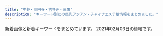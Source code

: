 ```yaml
---
title: "中野・高円寺・吉祥寺・三鷹"
description: "キーワード別にの巨乳アジアン・チャイナエステ嬢情報をまとめました。"
---
```


新着画像と新着キーワードをまとめています。
2021年02月03日の情報です。

<DmmAffiliateIns />
<KeywordTable
  shops={
    [
    {
        "keywords": {},
        "url": "http://www.es-selene.link/",
        "station": "JR\u6771\u4e2d\u91ce\u99c5\u6771\u53e3",
        "img_links": [
            "http://www.es-selene.link/sp/images/sisu_t.jpg",
            "http://www.es-selene.link/images/interior_t.png",
            "http://www.es-selene.link/staff/sora.jpg",
            "http://www.es-selene.link/sp/images/news_t.jpg",
            "http://www.es-selene.link/sp/images/tel.jpg",
            "http://www.es-selene.link/sp/images/rec2.jpg",
            "http://www.es-selene.link/sp/images/newsb.jpg",
            "http://www.es-selene.link/images/sm.jpg",
            "http://www.es-selene.link/images/int1.png",
            "http://www.es-selene.link/sp/img/yuki1.jpg",
            "http://www.es-selene.link/staff/miki.jpg",
            "http://www.es-selene.link/images/int2.png",
            "http://www.es-selene.link/sp/images/sys5.jpg",
            "http://www.es-selene.link/img/yuki1.jpg",
            "http://www.es-selene.link/images/ac1.png",
            "http://www.es-selene.link/sp/images/ac1.jpg",
            "http://www.es-selene.link/sp/images/ac2.jpg",
            "http://www.es-selene.link/images/head.jpg",
            "http://www.es-selene.link/sp/images/int1.jpg",
            "http://www.es-selene.link/sp/images/footer.jpg",
            "http://www.es-selene.link/images/staff_t.png",
            "http://www.es-selene.link/sp/images/top.jpg",
            "http://www.es-selene.link/sp/menu/staff.jpg",
            "http://www.es-selene.link/images/koko_200x40.png",
            "http://www.es-selene.link/sp/images/ameba.jpg",
            "http://www.es-selene.link/sp/images/interior_t.jpg",
            "http://www.es-selene.link/img/sora1.jpg",
            "http://www.es-selene.link/sp/images/head.jpg",
            "http://www.es-selene.link/images/sys2.png",
            "http://www.es-selene.link/sp/images/sys4.jpg",
            "http://www.es-selene.link/sp/images/time.jpg",
            "http://www.es-selene.link/sp/images/sys2.jpg",
            "http://www.es-selene.link/images/news.jpg",
            "http://www.es-selene.link/images/line.png",
            "http://www.es-selene.link/sp/menu/interior.jpg",
            "http://www.es-selene.link/sp/images/pc.jpg",
            "http://www.es-selene.link/sp/img/sora1.jpg",
            "http://www.es-selene.link/images/ac2.png",
            "http://www.es-selene.link/sp/images/int2.jpg",
            "http://www.es-selene.link/sp/staff/sora.jpg",
            "http://www.es-selene.link/images/sys1.png",
            "http://www.es-selene.link/sp/menu/top.jpg",
            "http://www.es-selene.link/sp/images/rec1.jpg",
            "http://www.es-selene.link/sp/images/sys1.jpg",
            "http://www.es-selene.link/images/mobile.jpg",
            "http://www.es-selene.link/sp/staff/yuki.jpg",
            "http://www.es-selene.link/staff/yuki.jpg",
            "http://www.es-selene.link/sp/img/miki1.jpg",
            "http://www.es-selene.link/sp/images/sys3.jpg",
            "http://www.es-selene.link/sp/images/staff_t.jpg",
            "http://www.es-selene.link/img/miki1.jpg",
            "http://www.es-selene.link/sp/staff/miki.jpg"
        ],
        "name": "Selene*\u30bb\u30ec\u30fc\u30cd"
    },
    {
        "keywords": {
            "C": 5,
            "D": 5,
            "87": 5,
            "86": 5
        },
        "name": "\u3082\u307f\u30fc\u3086",
        "url": "http://f-rlx.xyz/",
        "img_links": [
            "http://f-rlx.xyz/images/index_05.jpg",
            "http://f-rlx.xyz/s/images/t1.jpg",
            "http://f-rlx.xyz/images/upload/thumb/0365bf78f9f1e225.jpg",
            "http://f-rlx.xyz/s/image/nav_hotel.png",
            "http://f-rlx.xyz/s/images/slider/3.jpg",
            "http://f-rlx.xyz/images/index_24.jpg",
            "http://f-rlx.xyz/s/images/t4.jpg",
            "http://f-rlx.xyz/s/image/nav_cast.png",
            "http://f-rlx.xyz/s/image/nav_topics.png",
            "http://f-rlx.xyz/images/index_04.jpg",
            "http://f-rlx.xyz/images/01.jpg",
            "http://f-rlx.xyz/girl/06.jpg",
            "http://f-rlx.xyz/s/images/t2.jpg",
            "http://f-rlx.xyz/s/images/iphone.png",
            "http://f-rlx.xyz/images/upload/thumb/87360a30af268254.jpg",
            "http://f-rlx.xyz/images/index_13.jpg",
            "http://f-rlx.xyz/images/index_08.jpg",
            "http://f-rlx.xyz/images/index_10.jpg",
            "http://f-rlx.xyz/images/index_17.jpg",
            "http://f-rlx.xyz/s/uploads/02.jpg",
            "http://f-rlx.xyz/images/index_23.jpg",
            "http://f-rlx.xyz/images/rec.jpg",
            "http://f-rlx.xyz/images/upload/thumb/f4775f16c6fc9aa2.jpg",
            "http://f-rlx.xyz/images/index_16.jpg",
            "http://f-rlx.xyz/girl/02.jpg",
            "http://f-rlx.xyz/images/upload/thumb/740e5dec2ca54806.jpg",
            "http://f-rlx.xyz/girl/04.jpg",
            "http://f-rlx.xyz/s/images/slider/1.jpg",
            "http://f-rlx.xyz/s/image/nav_top.png",
            "http://f-rlx.xyz/images/info.jpg",
            "http://f-rlx.xyz/images/index_09.jpg",
            "http://f-rlx.xyz/images/upload/thumb/02f5c6f80e764efa.jpg",
            "http://f-rlx.xyz/images/upload/thumb/b5b618087f90a9f8.jpg",
            "http://f-rlx.xyz/images/index_01.jpg",
            "http://f-rlx.xyz/images/index_21.jpg",
            "http://f-rlx.xyz/s/images/top_2.jpg",
            "http://f-rlx.xyz/images/upload/thumb/612c61f669752eb1.jpg",
            "http://f-rlx.xyz/s/uploads/06.jpg",
            "http://f-rlx.xyz/images/index_15.jpg",
            "http://f-rlx.xyz/images/upload/thumb/90170edff42fc458.jpg",
            "http://f-rlx.xyz/s/images/pc.png",
            "http://f-rlx.xyz/images/rec_11.jpg",
            "http://f-rlx.xyz/images/upload/thumb/2efa8499992b3a9c.jpg",
            "http://f-rlx.xyz/images/upload/thumb/12c7dee67ce9a3ec.jpg",
            "http://f-rlx.xyz/s/images/tel.png",
            "http://f-rlx.xyz/images/02.jpg",
            "http://f-rlx.xyz/images/upload/thumb/ca7495be19fbf15b.jpg",
            "http://f-rlx.xyz/images/index_26.jpg",
            "http://f-rlx.xyz/s/images/service_01.png",
            "http://f-rlx.xyz/images/index_20.jpg",
            "http://f-rlx.xyz/images/index_12.jpg",
            "http://f-rlx.xyz/images/03.jpg",
            "http://f-rlx.xyz/s/image/nav_manga.png",
            "http://f-rlx.xyz/images/info_11.jpg",
            "http://f-rlx.xyz/images/upload/thumb/b40c9bdbc5a67fd9.jpg",
            "http://f-rlx.xyz/s/images/kanban.jpg",
            "http://f-rlx.xyz/images/index_19.jpg",
            "http://f-rlx.xyz/s/images/service_03.png",
            "http://f-rlx.xyz/images/index_27.jpg",
            "http://f-rlx.xyz/images/staff_11.jpg",
            "http://f-rlx.xyz/images/upload/thumb/ce903c0949e659f6.jpg",
            "http://f-rlx.xyz/images/index_29.jpg",
            "http://f-rlx.xyz/s/uploads/08.jpg",
            "http://f-rlx.xyz/images/index_07.jpg",
            "http://f-rlx.xyz/images/upload/thumb/939a60785cc7a167.jpg",
            "http://f-rlx.xyz/s/images/slider/prev.png",
            "http://f-rlx.xyz/s/images/slider/next.png",
            "http://f-rlx.xyz/images/index_02.jpg",
            "http://f-rlx.xyz/images/index_06.jpg",
            "http://f-rlx.xyz/s/image/nav_sys.png",
            "http://f-rlx.xyz/images/index_03.jpg",
            "http://f-rlx.xyz/girl/03.jpg",
            "http://f-rlx.xyz/s/images/t3.jpg",
            "http://f-rlx.xyz/images/index_28.jpg",
            "http://f-rlx.xyz/s/images/okubokomachi.jpg"
        ],
        "station": "JR\u9ad8\u5186\u5bfa\u99c5\u5357\u53e3"
    },
    {
        "station": "JR\u5409\u7965\u5bfa\u99c5\u5317\u53e3",
        "name": "\u611b\u306e\u6d77",
        "img_links": [
            "http://zeanfio.tokyo/picture/top.jpg",
            "http://zeanfio.tokyo/uploads/200525/1-2005251AZ0391.jpg",
            "http://zeanfio.tokyo/picture/news.jpg",
            "http://zeanfio.tokyo/picture/room4.jpg",
            "http://zeanfio.tokyo/uploads/200826/1-200R6123K2943.jpg",
            "http://zeanfio.tokyo/picture/room3.jpg",
            "http://zeanfio.tokyo/picture/face_bj1.png",
            "http://zeanfio.tokyo/picture/pick.jpg",
            "http://zeanfio.tokyo/uploads/200826/1-200R612391O57.jpg",
            "http://zeanfio.tokyo/picture/room1.jpg",
            "http://zeanfio.tokyo/uploads/200826/1-200R612410XQ.jpg",
            "http://zeanfio.tokyo/uploads/200615/1-200615130103941.jpg",
            "http://zeanfio.tokyo/uploads/200613/1-20061313545XI.jpg",
            "http://zeanfio.tokyo/picture/face.jpg",
            "http://zeanfio.tokyo/uploads/200826/1-200R61240505J.jpg",
            "http://zeanfio.tokyo/uploads/200826/1-200R61240062U.jpg",
            "http://zeanfio.tokyo/uploads/200826/1-200R6123J3U4.jpg",
            "http://zeanfio.tokyo/picture/s_staff.png",
            "http://zeanfio.tokyo/picture/room2.jpg",
            "http://zeanfio.tokyo/uploads/200826/1-200R612392D44.jpg",
            "http://zeanfio.tokyo/uploads/200826/1-200R612401XN.jpg",
            "http://zeanfio.tokyo/uploads/200526/1-2005260T929410.jpg"
        ],
        "keywords": {
            "86": 5,
            "E": 1,
            "85": 1,
            "D": 6
        },
        "url": "http://zeanfio.tokyo/"
    },
    {
        "station": "JR\u6771\u4e2d\u91ce\u99c5\u897f\u53e3",
        "name": "\u30ed\u30fc\u30ba",
        "keywords": {
            "C": 1
        },
        "url": "http://relax-free.info/rose/",
        "img_links": [
            "http://relax-free.info/rose/images/bill5.jpg",
            "http://relax-free.info/rose/images/t1.jpg",
            "http://relax-free.info/rose/images/t3.jpg",
            "http://relax-free.info/rose/images/bar-sejutu.png",
            "http://relax-free.info/rose/images/s4.jpg",
            "http://relax-free.info/rose/images/bill2.jpg",
            "http://relax-free.info/rose/images/bill1.jpg",
            "http://relax-free.info/rose/images/t4.jpg",
            "http://relax-free.info/rose/images/b-hot.png",
            "http://relax-free.info/rose/images/s1.jpg",
            "http://relax-free.info/rose/images/s3.jpg",
            "http://relax-free.info/rose/images/bar-greeting.png",
            "http://relax-free.info/rose/images/bill3.jpg",
            "http://relax-free.info/rose/images/t2.jpg",
            "http://relax-free.info/rose/images/bill4.jpg",
            "http://relax-free.info/rose/images/s2.jpg"
        ]
    },
    {
        "url": "http://www.aroma-rosa.info/",
        "station": "JR\u837b\u7aaa\u99c5\u897f\u53e3",
        "keywords": {
            "86": 8,
            "C": 24,
            "84": 8,
            "87": 32,
            "88": 8,
            "85": 24,
            "D": 56
        },
        "name": "\u30ed\u30fc\u30b6",
        "img_links": [
            "http://www.aroma-rosa.info/files/005.jpg",
            "http://www.aroma-rosa.info/files/013.jpg",
            "http://www.aroma-rosa.info/files/015.jpg",
            "http://www.aroma-rosa.info/files/015-03.jpg",
            "http://www.aroma-rosa.info/files/008.jpg",
            "http://www.aroma-rosa.info/files/014-03.jpg",
            "http://www.aroma-rosa.info/images/rsubt5.png",
            "http://www.aroma-rosa.info/files/005-03.jpg",
            "http://www.aroma-rosa.info/files/013-03.jpg",
            "http://www.aroma-rosa.info/images/slider-img002.jpg",
            "http://www.aroma-rosa.info/images/m6.jpg",
            "http://www.aroma-rosa.info/images/tel2.png",
            "http://www.aroma-rosa.info/files/014.jpg",
            "http://www.aroma-rosa.info/files/002-03.jpg",
            "http://www.aroma-rosa.info/images/m4.jpg",
            "http://www.aroma-rosa.info/files/005-02.jpg",
            "http://www.aroma-rosa.info/files/006-02.jpg",
            "http://www.aroma-rosa.info/files/006.jpg",
            "http://www.aroma-rosa.info/images/rsubt3.png",
            "http://www.aroma-rosa.info/files/002.jpg",
            "http://www.aroma-rosa.info/files/003-03.jpg",
            "http://www.aroma-rosa.info/files/016-03.jpg",
            "http://www.aroma-rosa.info/files/016-02.jpg",
            "http://www.aroma-rosa.info/images/slider-img001.jpg",
            "http://www.aroma-rosa.info/files/002-02.jpg",
            "http://www.aroma-rosa.info/files/013-02.jpg",
            "http://www.aroma-rosa.info/files/006-03.jpg",
            "http://www.aroma-rosa.info/files/003.jpg",
            "http://www.aroma-rosa.info/images/b-online.png",
            "http://www.aroma-rosa.info/images/m2.jpg",
            "http://www.aroma-rosa.info/images/rsubt7.png",
            "http://www.aroma-rosa.info/images/rsubt6.png",
            "http://www.aroma-rosa.info/files/014-02.jpg",
            "http://www.aroma-rosa.info/images/b-tel.png",
            "http://www.aroma-rosa.info/files/015-02.jpg",
            "http://www.aroma-rosa.info/images/rsubt4.png",
            "http://www.aroma-rosa.info/images/m3.jpg",
            "http://www.aroma-rosa.info/files/008-03.jpg",
            "http://www.aroma-rosa.info/images/rsubt2.png",
            "http://www.aroma-rosa.info/files/008-02.jpg",
            "http://www.aroma-rosa.info/files/004-03.jpg",
            "http://www.aroma-rosa.info/files/004-02.jpg",
            "http://www.aroma-rosa.info/files/003-02.jpg",
            "http://www.aroma-rosa.info/files/004.jpg",
            "http://www.aroma-rosa.info/images/rsubt1.png",
            "http://www.aroma-rosa.info/files/016.jpg",
            "http://www.aroma-rosa.info/images/m1.jpg"
        ]
    },
    {
        "img_links": [
            "http://candle.mensest.work/media/sites/9/2021/02/7.jpg",
            "http://candle.mensest.work/media/sites/9/2020/12/4-150x150.jpg",
            "http://candle.mensest.work/media/sites/9/elementor/thumbs/2-p2aru93bthr1yvoulcgny02sq1sspkoe2i3gy30se0.jpg",
            "http://candle.mensest.work/media/sites/9/2021/01/1-150x150.jpg",
            "http://candle.mensest.work/media/sites/9/elementor/thumbs/3-p2arvrlytvtoo9hnr010ymbj6ec340otlzxms4ryd4.jpg",
            "http://candle.mensest.work/media/sites/9/2020/12/1-4-150x150.jpg",
            "http://candle.mensest.work/media/sites/9/2021/02/3-150x150.jpg",
            "http://candle.mensest.work/media/sites/9/2020/12/1-2-225x300.jpg",
            "http://candle.mensest.work/media/sites/9/2020/12/2-1.jpg",
            "http://candle.mensest.work/media/sites/9/2020/12/1-5.jpg",
            "http://candle.mensest.work/media/sites/9/2020/12/5-150x150.jpg",
            "http://candle.mensest.work/media/sites/9/2020/11/2-4.jpg",
            "http://candle.mensest.work/media/sites/9/2020/12/2-2-200x300.jpg",
            "http://candle.mensest.work/media/sites/9/2020/12/2-2-150x150.jpg",
            "http://candle.mensest.work/media/sites/9/2021/02/2-150x150.jpg",
            "http://candle.mensest.work/media/sites/9/2020/11/1-3.jpg",
            "http://candle.mensest.work/media/sites/9/2020/07/flash1-1.jpg",
            "http://candle.mensest.work/media/sites/9/2020/11/1-4.jpg",
            "http://candle.mensest.work/media/sites/9/2020/12/2-3-150x150.jpg",
            "http://candle.mensest.work/media/sites/9/2020/12/3-150x150.jpg",
            "http://candle.mensest.work/media/sites/9/2021/01/2-150x150.jpg",
            "http://candle.mensest.work/media/sites/9/2020/11/2-3-150x150.jpg",
            "http://candle.mensest.work/media/sites/9/2021/01/2.jpg",
            "http://candle.mensest.work/media/sites/9/2021/02/6.jpg",
            "http://candle.mensest.work/media/sites/9/2021/02/6-150x150.jpg",
            "http://candle.mensest.work/media/sites/9/2020/11/1-4-150x150.jpg",
            "http://candle.mensest.work/media/sites/9/elementor/thumbs/1-p2arsw7py3w575nuirc2ccetu0hplbacjs67zp19dk.jpg",
            "http://candle.mensest.work/media/sites/9/2020/12/1-1.jpg",
            "http://candle.mensest.work/media/sites/9/2021/02/5.jpg",
            "http://candle.mensest.work/media/sites/9/2021/02/4-150x150.jpg",
            "http://candle.mensest.work/media/sites/9/2020/12/1-2-150x150.jpg",
            "http://candle.mensest.work/media/sites/9/2020/12/1-5-150x150.jpg",
            "http://candle.mensest.work/media/sites/9/2020/07/1-2.jpg",
            "http://candle.mensest.work/media/sites/9/2020/11/EF6C081D-9329-466E-B5E9-27DA0E2C4ECE-200x300.jpeg",
            "http://candle.mensest.work/media/sites/9/2020/12/1-2.jpg",
            "http://candle.mensest.work/media/sites/9/2020/12/CBB0F5B0-E135-401D-9B02-DA7A2D8670CA-222x300.jpeg",
            "http://candle.mensest.work/media/sites/9/2020/12/1-1-150x150.jpg",
            "http://candle.mensest.work/media/sites/9/2021/02/3.jpg",
            "http://candle.mensest.work/media/sites/9/2020/12/2-1-150x150.jpg",
            "http://candle.mensest.work/media/sites/9/elementor/thumbs/5-p2aryk6p55nd6jfkfpi3vexuqmkczms3ntql4qmtvc.jpg",
            "http://candle.mensest.work/media/sites/9/2021/02/5-150x150.jpg",
            "http://candle.mensest.work/media/sites/9/2020/12/5.jpg",
            "http://candle.mensest.work/media/sites/9/2020/12/2-2.jpg",
            "http://candle.mensest.work/media/sites/9/2020/12/3-225x300.jpg",
            "http://candle.mensest.work/media/sites/9/2020/07/top-2.jpg",
            "http://candle.mensest.work/media/sites/9/2020/11/1-3-150x150.jpg",
            "http://candle.mensest.work/media/sites/9/2020/11/2-2-150x150.jpg",
            "http://candle.mensest.work/media/sites/9/2020/12/4.jpg",
            "http://candle.mensest.work/media/sites/9/2020/11/2-2.jpg",
            "http://candle.mensest.work/media/sites/9/2020/12/5-225x300.jpg",
            "http://candle.mensest.work/media/sites/9/elementor/thumbs/6-p2as02pc5jpzvx8dld2gw16l6z3ne2sj7bkqysdzug.jpg",
            "http://candle.mensest.work/media/sites/9/2021/01/1.jpg",
            "http://candle.mensest.work/media/sites/9/2020/07/flash2-4.jpg",
            "http://candle.mensest.work/media/sites/9/2020/11/2-4-150x150.jpg",
            "http://candle.mensest.work/media/sites/9/2020/11/2-3.jpg",
            "http://candle.mensest.work/media/sites/9/2021/02/4.jpg",
            "http://candle.mensest.work/media/sites/9/2020/12/3.jpg",
            "http://candle.mensest.work/media/sites/9/2021/02/2.jpg",
            "http://candle.mensest.work/media/sites/9/2021/02/1-150x150.jpg",
            "http://candle.mensest.work/media/sites/9/2020/12/1-3-150x150.jpg",
            "http://candle.mensest.work/media/sites/9/2020/11/2-3-225x300.jpg",
            "http://candle.mensest.work/media/sites/9/2020/12/1-4.jpg",
            "http://candle.mensest.work/media/sites/9/2020/12/2-3.jpg",
            "http://candle.mensest.work/media/sites/9/2020/12/1-3.jpg",
            "http://candle.mensest.work/media/sites/9/2021/02/1.jpg",
            "http://candle.mensest.work/media/sites/9/elementor/thumbs/4-p2arwyujk9gvibquqipv5beqi4eyy3gh3xxyuuzuew.jpg"
        ],
        "station": "JR\u837b\u7aaa\u99c5\u5357\u53e3",
        "url": "http://candle.mensest.work/",
        "keywords": {
            "89": 12,
            "82": 12,
            "85": 24,
            "C": 84,
            "88": 36,
            "D": 36,
            "87": 24,
            "E": 12,
            "\u80f8": 12,
            "\u30bb\u30af\u30b7\u30fc": 12,
            "86": 12,
            "83": 12
        },
        "name": "Candle \uff5e\u30ad\u30e3\u30f3\u30c9\u30eb\uff5e"
    },
    {
        "keywords": {
            "86": 8,
            "C": 12,
            "D": 12,
            "85": 8,
            "87": 8
        },
        "name": "\u30ea\u30e9\u30af\u30bc\u30fc\u30b7\u30e7\u30f3\u83ef",
        "img_links": [
            "http://www.relaxation-hana.xyz/files/006-02.jpg",
            "http://www.relaxation-hana.xyz/files/001-03.jpg",
            "http://www.relaxation-hana.xyz/files/001-02.jpg",
            "http://www.relaxation-hana.xyz/files/001.jpg",
            "http://www.relaxation-hana.xyz/files/005-02.jpg",
            "http://www.relaxation-hana.xyz/images/icon_tel.png",
            "http://www.relaxation-hana.xyz/files/006-03.jpg",
            "http://www.relaxation-hana.xyz/files/008-02.jpg",
            "http://www.relaxation-hana.xyz/files/008.jpg",
            "http://www.relaxation-hana.xyz/files/008-03.jpg",
            "http://www.relaxation-hana.xyz/files/007-03.jpg",
            "http://www.relaxation-hana.xyz/images/index_sm.png",
            "http://www.relaxation-hana.xyz/images/icon_info.png",
            "http://www.relaxation-hana.xyz/files/007.jpg",
            "http://www.relaxation-hana.xyz/files/007-02.jpg",
            "http://www.relaxation-hana.xyz/images/icon_staff.png",
            "http://www.relaxation-hana.xyz/files/004-02.jpg",
            "http://www.relaxation-hana.xyz/files/006.jpg",
            "http://www.relaxation-hana.xyz/files/005.jpg",
            "http://www.relaxation-hana.xyz/files/004-03.jpg",
            "http://www.relaxation-hana.xyz/images/mainImg_sub.jpg",
            "http://www.relaxation-hana.xyz/images/btn2.png",
            "http://www.relaxation-hana.xyz/files/004.jpg",
            "http://www.relaxation-hana.xyz/images/icon_top.png",
            "http://www.relaxation-hana.xyz/files/005-03.jpg"
        ],
        "url": "http://www.relaxation-hana.xyz/",
        "station": "\u6771\u9ad8\u5186\u5bfa\u99c5"
    },
    {
        "img_links": [
            "http://f-relax.net/girl/04a.jpg",
            "http://f-relax.net/images/index_05.jpg",
            "http://f-relax.net/girl/03a.jpg",
            "http://f-relax.net/girl/02b.jpg",
            "http://f-relax.net/images/index_11.jpg",
            "http://f-relax.net/images/index_12.jpg",
            "http://f-relax.net/images/02.jpg",
            "http://f-relax.net/images/index_01.jpg",
            "http://f-relax.net/images/index_02.jpg",
            "http://f-relax.net/girl/04.jpg",
            "http://f-relax.net/girl/01a.jpg",
            "http://f-relax.net/images/index_04.jpg",
            "http://f-relax.net/images/index_16.jpg",
            "http://f-relax.net/girl/01b.jpg",
            "http://f-relax.net/girl/04b.jpg",
            "http://f-relax.net/images/index_07.jpg",
            "http://f-relax.net/images/index_06.jpg",
            "http://f-relax.net/images/01.jpg",
            "http://f-relax.net/girl/01.jpg",
            "http://f-relax.net/images/sub_12.jpg",
            "http://f-relax.net/images/info.jpg",
            "http://f-relax.net/images/index_13.jpg",
            "http://f-relax.net/images/index_14.jpg",
            "http://f-relax.net/images/rec.jpg",
            "http://f-relax.net/images/info_09.jpg",
            "http://f-relax.net/images/staff_09.jpg",
            "http://f-relax.net/girl/02.jpg",
            "http://f-relax.net/images/index_03.jpg",
            "http://f-relax.net/images/rec_09.jpg",
            "http://f-relax.net/girl/02a.jpg",
            "http://f-relax.net/girl/03b.jpg",
            "http://f-relax.net/images/acc.jpg",
            "http://f-relax.net/girl/03.jpg",
            "http://f-relax.net/images/line.jpg"
        ],
        "name": "\u30a8\u30b9\u30fb\u30c8\u30c3\u30d7",
        "keywords": {
            "85": 1,
            "86": 1,
            "88": 1,
            "90": 1,
            "C": 4
        },
        "station": "JR\u4e09\u9df9\u99c5\u5357\u53e3",
        "url": "http://f-relax.net/"
    },
    {
        "station": "\u6b66\u8535\u95a2\u99c5\u5317\u53e3",
        "img_links": [
            "http://lovelyheart.iest.jp/images/home/campaign_01.jpg",
            "http://lovelyheart.iest.jp/images/headerParts01.png",
            "http://lovelyheart.iest.jp/images/page_top.png",
            "http://lovelyheart.iest.jp/images/top/top_01.jpg",
            "http://lovelyheart.iest.jp/images/staff/staff_02d.jpg",
            "http://lovelyheart.iest.jp/images/top_01.png",
            "http://lovelyheart.iest.jp/images/home/index_13.png",
            "http://lovelyheart.iest.jp/images/top/top_08.png",
            "http://lovelyheart.iest.jp/images/home/index_tel.png",
            "http://lovelyheart.iest.jp/images/staff/staff_03.png",
            "http://lovelyheart.iest.jp/images/top/top_04.jpg",
            "http://lovelyheart.iest.jp/images/staff/staff_03d.jpg",
            "http://lovelyheart.iest.jp/images/top/top_03.jpg",
            "http://lovelyheart.iest.jp/images/top_04.png",
            "http://lovelyheart.iest.jp/images/home/campaign_02.jpg",
            "http://lovelyheart.iest.jp/images/home/index_17.png",
            "http://lovelyheart.iest.jp/images/home/index_11.png",
            "http://lovelyheart.iest.jp/images/home/index_10.png",
            "http://lovelyheart.iest.jp/images/top/top_06.jpg",
            "http://lovelyheart.iest.jp/images/home/index_19.png",
            "http://lovelyheart.iest.jp/images/staff/staff_05d.jpg",
            "http://lovelyheart.iest.jp/images/home/top.jpg",
            "http://lovelyheart.iest.jp/images/home/index_09.png",
            "http://lovelyheart.iest.jp/images/home/index_05.png",
            "http://lovelyheart.iest.jp/images/staff/staff_01.png",
            "http://lovelyheart.iest.jp/images/home/index_14.png",
            "http://lovelyheart.iest.jp/images/home/index_d.png",
            "http://lovelyheart.iest.jp/images/staff/staff_04d.jpg",
            "http://lovelyheart.iest.jp/images/top_flash_01.jpg",
            "http://lovelyheart.iest.jp/images/top/top_05.jpg",
            "http://lovelyheart.iest.jp/images/home/index_f.png",
            "http://lovelyheart.iest.jp/images/staff/staff_07d.jpg",
            "http://lovelyheart.iest.jp/images/home/index_a.png",
            "http://lovelyheart.iest.jp/images/home/index_07.png",
            "http://lovelyheart.iest.jp/images/top_02.png",
            "http://lovelyheart.iest.jp/images/home/index_15.png",
            "http://lovelyheart.iest.jp/images/top/top_02.jpg",
            "http://lovelyheart.iest.jp/images/home/index_01.png",
            "http://lovelyheart.iest.jp/images/staff/staff_08d.jpg",
            "http://lovelyheart.iest.jp/images/top_flash_02.jpg",
            "http://lovelyheart.iest.jp/images/home/index_06.png",
            "http://lovelyheart.iest.jp/images/staff/staff_01d.jpg",
            "http://lovelyheart.iest.jp/images/home/index_12.png",
            "http://lovelyheart.iest.jp/images/home/index_g.png"
        ],
        "name": "\u30e9\u30d6\u30ea\u30cf\u30fc\u30c8",
        "url": "http://lovelyheart.iest.jp/",
        "keywords": {
            "88": 1,
            "84": 1,
            "C": 1,
            "D": 4,
            "E": 1,
            "86": 1,
            "85": 3
        }
    },
    {
        "keywords": {},
        "img_links": [
            "http://esthe-taiwanspa.com/img/mask02.jpg",
            "http://esthe-taiwanspa.com/img/honoka02.jpg",
            "http://esthe-taiwanspa.com/img/anna.png",
            "http://esthe-taiwanspa.com/img/nana2.jpg",
            "http://esthe-taiwanspa.com/img/mask01.jpg",
            "http://esthe-taiwanspa.com/img/corona-2.jpg",
            "http://esthe-taiwanspa.com/img/reina3.jpg",
            "http://esthe-taiwanspa.com/img/emi001.jpg",
            "http://esthe-taiwanspa.com/img/miki.jpg",
            "http://esthe-taiwanspa.com/img/corona-4.jpg",
            "http://esthe-taiwanspa.com/img/mask05.jpg",
            "http://esthe-taiwanspa.com/img/yuki.jpg",
            "http://esthe-taiwanspa.com/img/pagetop.png",
            "http://esthe-taiwanspa.com/img/mask03.jpg",
            "http://esthe-taiwanspa.com/img/photo_01.jpg",
            "http://esthe-taiwanspa.com/img/topbg02.jpg",
            "http://esthe-taiwanspa.com/img/mask04.jpg",
            "http://esthe-taiwanspa.com/img/tel_img.png",
            "http://esthe-taiwanspa.com/img/mami.jpg",
            "http://esthe-taiwanspa.com/img/sara002.jpg",
            "http://esthe-taiwanspa.com/img/ami.jpg",
            "http://esthe-taiwanspa.com/img/sara2.jpg",
            "http://esthe-taiwanspa.com/img/head_img.png",
            "http://esthe-taiwanspa.com/img/corona-3.jpg",
            "http://esthe-taiwanspa.com/img/corona-5.jpg",
            "http://esthe-taiwanspa.com/img/rei02.jpg"
        ],
        "name": "\u53f0\u6e7eSpa",
        "url": "http://esthe-taiwanspa.com/",
        "station": "JR\u837b\u7aaa\u99c5\u897f\u53e3"
    },
    {
        "name": "Flower",
        "url": "http://flower.este.work/",
        "station": "JR\u5409\u7965\u5bfa\u99c5\u5317\u53e3",
        "keywords": {
            "88": 22,
            "90": 22,
            "E": 44,
            "83": 10,
            "D": 22,
            "84": 22,
            "C": 10
        },
        "img_links": [
            "http://flower.este.work/2/uploadimg/1588680350.jpg",
            "http://flower.este.work/road03.jpg",
            "http://flower.este.work/road04.jpg",
            "http://flower.este.work/2/uploadimg/1605325559.jpg",
            "http://flower.este.work/2/uploadimg/1594008592.jpg",
            "http://flower.este.work/clock-5cc2bd5bcb7451b383ea47c700e43ebef3d82c1ed848c3d687cdd456fbe5589c.png",
            "http://flower.este.work/tel-c3a2f172a4364233cf4953ba8413cf3ce106683e214ac163f0bcec0a8d4147e4.png",
            "http://flower.este.work/2/uploadimg/1582956017.jpg",
            "http://flower.este.work/2/uploadimg/1582956078.jpg",
            "http://flower.este.work/2/uploadimg/1605327663.jpg",
            "http://flower.este.work/road01.jpg",
            "http://flower.este.work/2/uploadimg/1605325605.jpg",
            "http://flower.este.work/road02.jpg",
            "http://flower.este.work/2/uploadimg/1582955908.jpg",
            "http://flower.este.work/2/uploadimg/1605325806.jpg"
        ]
    },
    {
        "url": "https://fairy.relaxjp.com/",
        "keywords": {
            "90": 1,
            "88": 1,
            "95": 3,
            "F": 1,
            "87": 1,
            "D": 3
        },
        "img_links": [
            "https://fairy.relaxjp.com/css/nav/nav-003.png",
            "https://fairy.relaxjp.com/css/nav/nav-006.png",
            "https://fairy.relaxjp.com/css/nav/nav-005.png",
            "https://fairy.relaxjp.com/css/staff/staff02.jpg",
            "https://fairy.relaxjp.com/css/nav/nav-004.png",
            "https://fairy.relaxjp.com/css/staff/staff03.jpg",
            "https://fairy.relaxjp.com/css/nav/nav-002.png",
            "https://fairy.relaxjp.com/css/staff/staff05.jpg",
            "https://fairy.relaxjp.com/css/topright02.jpg",
            "https://fairy.relaxjp.com/css/foot-tel.png",
            "https://fairy.relaxjp.com/css/staff/staff01.jpg",
            "https://fairy.relaxjp.com/css/c01.jpg",
            "https://fairy.relaxjp.com/css/staff/staff04.jpg",
            "https://fairy.relaxjp.com/css/staff/staff06.jpg",
            "https://fairy.relaxjp.com/css/tel.png",
            "https://fairy.relaxjp.com/css/nav/nav-001.png"
        ],
        "station": "JR\u9ad8\u5186\u5bfa\u99c5\u5317\u53e3",
        "name": "\u30d5\u30a7\u30a2\u30ea\u30fc"
    },
    {
        "keywords": {},
        "name": "\u6574\u4f53\u697d",
        "img_links": [
            "https://nakano-mensesthe.com/images/main-sp.jpg",
            "https://nakano-mensesthe.com/room/esthe2.jpg",
            "https://nakano-mensesthe.com/staff/eri-l1.jpg",
            "https://nakano-mensesthe.com/staff/yuri-s1.jpg",
            "https://nakano-mensesthe.com/room/3.jpg",
            "https://nakano-mensesthe.com/room/7.jpg",
            "https://nakano-mensesthe.com/room/esthe1.jpg",
            "https://nakano-mensesthe.com/2019/08/31/1.jpg",
            "https://nakano-mensesthe.com/button/blog.png",
            "https://nakano-mensesthe.com/icon/facebook.png",
            "https://nakano-mensesthe.com/images/main1.jpg",
            "https://nakano-mensesthe.com/link/mens-esthe.png",
            "https://nakano-mensesthe.com/button/staff.png",
            "https://nakano-mensesthe.com/staff/eri-s1.jpg",
            "https://nakano-mensesthe.com/icon/line.png",
            "https://nakano-mensesthe.com/staff/nana-s1.jpg",
            "https://nakano-mensesthe.com/images/footer-r.png",
            "https://nakano-mensesthe.com/images/header3.png",
            "https://nakano-mensesthe.com/icon/yelp.png",
            "https://nakano-mensesthe.com/room/4.jpg",
            "https://nakano-mensesthe.com/2019/10/05/tenpo.jpg",
            "https://nakano-mensesthe.com/staff/aki-l1.jpg",
            "https://nakano-mensesthe.com/images/clear.png",
            "https://nakano-mensesthe.com/room/1.jpg",
            "https://nakano-mensesthe.com/staff/nana-l1.jpg",
            "https://nakano-mensesthe.com/images/footer-l.png",
            "https://nakano-mensesthe.com/menu/home.png",
            "https://nakano-mensesthe.com/icon/twitter.png",
            "https://nakano-mensesthe.com/room/esthe3.jpg",
            "https://nakano-mensesthe.com/menu/info.png",
            "https://nakano-mensesthe.com/staff/aki-s1.jpg",
            "https://nakano-mensesthe.com/button/home.png",
            "https://nakano-mensesthe.com/room/8.jpg",
            "https://nakano-mensesthe.com/room/2.jpg",
            "https://nakano-mensesthe.com/menu/blog.png",
            "https://nakano-mensesthe.com/menu/gallery.png",
            "https://nakano-mensesthe.com/staff/yuri-l1.jpg",
            "https://nakano-mensesthe.com/menu/friend.png",
            "https://nakano-mensesthe.com/2020/12/21/eri.jpg"
        ],
        "station": "\u65b0\u4e2d\u91ce\u99c54\u756a\u51fa\u53e3",
        "url": "https://nakano-mensesthe.com/"
    },
    {
        "img_links": [
            "http://www.smamu.net/juno/pc_schedule/photo/m_noimage.jpg",
            "http://www.smamu.net/juno/view_event/photo/news1597051332.jpg",
            "http://www.smamu.net/juno/view_obj/p_head_top.png",
            "http://www.smamu.net/juno/view_obj/bn_top_mobile.jpg",
            "http://www.smamu.net/juno/upload/20201217-165228satomi_s101.jpg",
            "http://www.smamu.net/juno/pc_schedule/photo/1608191494-1.jpg",
            "http://www.smamu.net/juno/pc_schedule/photo/1597114489-1.jpg",
            "http://www.smamu.net/juno/pc_schedule/photo/1597028346-2.jpg",
            "http://www.smamu.net/juno/view_obj/p_head_price.png",
            "http://www.smamu.net/juno/view_obj/bn_top_reserve.jpg",
            "http://www.smamu.net/juno/news/photo/1597025414.jpg",
            "http://www.smamu.net/juno/view_event/photo/news1597032313.jpg",
            "http://www.smamu.net/juno/pc_schedule/photo/1597114489-2.jpg",
            "http://www.smamu.net/juno/news/photo/news1597028346.jpg",
            "http://www.smamu.net/juno/pc_schedule/photo/1597115329-1.jpg",
            "http://www.smamu.net/juno/news/photo/1598442872.jpg",
            "http://www.smamu.net/juno/view_obj/header_01.png",
            "http://www.smamu.net/juno/pc_schedule/photo/1597028346-1.jpg",
            "http://www.smamu.net/juno/news/photo/news1602148966.jpg",
            "http://www.smamu.net/juno/pc_schedule/photo/1598442872-1.jpg",
            "http://www.smamu.net/juno/pc_schedule/photo/1597053985-1.jpg",
            "http://www.smamu.net/juno/news/photo/1598442628.jpg",
            "http://www.smamu.net/juno/pc_schedule/photo/1597025414-1.jpg",
            "http://www.smamu.net/juno/news/photo/news1597053985.jpg",
            "http://www.smamu.net/juno/view_obj/bottom_line_02.png",
            "http://www.smamu.net/juno/pc_schedule/photo/1598442628-1.jpg",
            "http://www.smamu.net/juno/pc_schedule/photo/1597115329-2.jpg",
            "http://www.smamu.net/juno/news/photo/1597114489.jpg",
            "http://www.smamu.net/juno/pc_schedule/photo/1608191494-2.jpg",
            "http://www.smamu.net/juno/pc_schedule/photo/1597053985-2.jpg",
            "http://www.smamu.net/juno/pc_schedule/photo/1602148966-2.jpg",
            "http://www.smamu.net/juno/view_obj/p_head_cast.png",
            "http://www.smamu.net/juno/view_obj/hd_price_head.png",
            "http://www.smamu.net/juno/pc_schedule/photo/1597025414-2.jpg",
            "http://www.smamu.net/juno/news/photo/1597115329.jpg",
            "http://www.smamu.net/juno/news/photo/news1608191494.jpg",
            "http://www.smamu.net/juno/view_obj/p_head_profile.png",
            "http://www.smamu.net/juno/pc_schedule/photo/1602148966-1.jpg",
            "http://www.smamu.net/juno/view_obj/hd_top_newface.png",
            "http://www.smamu.net/juno/view_obj/hd_top_information.png",
            "http://www.smamu.net/juno/view_event/photo/news1597050580.jpg"
        ],
        "keywords": {},
        "station": "JR\u837b\u7aaa\u99c5\u5357\u53e3",
        "url": "http://www.smamu.net/juno/",
        "name": "Juno\uff5e\u30b8\u30e5\u30ce\u30fc\uff5e"
    },
    {
        "url": "http://heal-relax.com/",
        "station": "\u4e0a\u77f3\u795e\u4e95\u99c5\u5357\u53e3",
        "img_links": [
            "http://heal-relax.com/css/nav/nav-001.jpg",
            "http://heal-relax.com/staff/akane/01.jpg",
            "http://heal-relax.com/css/nav/nav-005.jpg",
            "http://heal-relax.com/css/nav/nav-006.jpg",
            "http://heal-relax.com/css/top-left02.jpg",
            "http://heal-relax.com/css/nav/nav-002.jpg",
            "http://heal-relax.com/css/top-left0001.jpg",
            "http://heal-relax.com/css/staff/up.jpg",
            "http://heal-relax.com/css/nav/nav-003.jpg",
            "http://heal-relax.com/staff/maya/02.jpg",
            "http://heal-relax.com/css/tel01.png",
            "http://heal-relax.com/staff/yui/01.jpg",
            "http://heal-relax.com/css/staff/new.jpg",
            "http://heal-relax.com/css/nav/nav-004.jpg",
            "http://heal-relax.com/staff/saki/01.jpg",
            "http://heal-relax.com/staff/rei/01.jpg",
            "http://heal-relax.com/staff/maya/01.jpg",
            "http://heal-relax.com/css/top02.jpg",
            "http://heal-relax.com/staff/yuu/01.jpg"
        ],
        "keywords": {},
        "name": "\u3072\u307e\u308f\u308a"
    },
    {
        "name": "\u693f",
        "station": "JR\u963f\u4f50\u30f6\u8c37\u99c5\u5317\u53e3",
        "url": "http://massage.black/",
        "img_links": [
            "http://massage.black/images/s02.jpg",
            "http://massage.black/images/s01.jpg",
            "http://massage.black/images/qr.jpg",
            "http://massage.black/images/info.png",
            "http://massage.black/images/img04.jpg",
            "http://massage.black/images/s03.jpg",
            "http://massage.black/images/kan.jpg",
            "http://massage.black/images/img02.jpg"
        ],
        "keywords": {}
    },
    {
        "keywords": {
            "D": 11,
            "E": 4
        },
        "url": "https://su-rinpa.tokyo/",
        "img_links": [
            "https://su-rinpa.tokyo/wp-content/themes/este/img/1.jpg",
            "https://su-rinpa.tokyo/wp-content/uploads/2019/11/8sauika.jpg",
            "https://su-rinpa.tokyo/wp-content/themes/este/img/top-img04.png",
            "https://su-rinpa.tokyo/wp-content/uploads/2019/11/saaaaaaajksa.jpg",
            "https://su-rinpa.tokyo/wp-content/themes/este/img/top-img01.png",
            "https://su-rinpa.tokyo/wp-content/themes/este/img/tel01.png",
            "https://su-rinpa.tokyo/wp-content/uploads/2019/11/satuysa.jpg",
            "https://su-rinpa.tokyo/wp-content/uploads/2019/11/8sakjhasasa.jpg",
            "https://su-rinpa.tokyo/wp-content/themes/este/img/4.jpg",
            "https://su-rinpa.tokyo/wp-content/themes/este/img/tel.png",
            "https://su-rinpa.tokyo/wp-content/themes/este/img/top-img02.png",
            "https://su-rinpa.tokyo/wp-content/themes/este/img/3.jpg",
            "https://su-rinpa.tokyo/wp-content/themes/este/img/2.jpg"
        ],
        "name": "\u6c34\u6676\u5bae-\u3059\u3044\u3057\u3087\u3046\u304d\u3085\u3046-",
        "station": "\u91ce\u65b9\u99c5\u5357\u53e3"
    },
    {
        "keywords": {},
        "url": "http://cutiehoney.estx.net/",
        "station": "\u897f\u837b\u7aaa\u99c5\u5317\u53e3",
        "img_links": [
            "http://cutiehoney.estx.net/images/index_07.jpg",
            "http://cutiehoney.estx.net/images/staff_06.jpg",
            "http://cutiehoney.estx.net/images/staff_08.jpg",
            "http://cutiehoney.estx.net/images/s3.jpg",
            "http://cutiehoney.estx.net/images/index_04.jpg",
            "http://cutiehoney.estx.net/staff/1/1.jpg",
            "http://cutiehoney.estx.net/images/s1.jpg",
            "http://cutiehoney.estx.net/images/index_11.jpg",
            "http://cutiehoney.estx.net/images/index_02.jpg",
            "http://cutiehoney.estx.net/staff/3/1.jpg",
            "http://cutiehoney.estx.net/staff/2/1.jpg",
            "http://cutiehoney.estx.net/images/s2.jpg",
            "http://cutiehoney.estx.net/images/index_10.jpg",
            "http://cutiehoney.estx.net/images/new_08.jpg",
            "http://cutiehoney.estx.net/images/new_10.jpg",
            "http://cutiehoney.estx.net/images/index_05.jpg"
        ],
        "name": "Cutie Honey \uff5e\u30ad\u30e5\u30fc\u30c6\u30a3\u30fc\u30cf\u30cb\u30fc\uff5e"
    },
    {
        "name": "Tiramisu-\u30c6\u30a3\u30e9\u30df\u30b9-",
        "url": "http://tiramisu-o.com/",
        "keywords": {
            "C": 4,
            "86": 2,
            "88": 2,
            "E": 1,
            "87": 11,
            "D": 12,
            "90": 1,
            "85": 1
        },
        "station": "JR\u837b\u7aaa\u99c5\u897f\u53e3",
        "img_links": [
            "http://tiramisu-o.com/uploads/5884fb095e084ab1c3fb3c13535db9d6.jpg",
            "http://tiramisu-o.com/images/index_06.jpg",
            "http://tiramisu-o.com/images/index_01.jpg",
            "http://tiramisu-o.com/my_work/images/pic1.png",
            "http://tiramisu-o.com/images/photo_11.jpg",
            "http://tiramisu-o.com/images/index_03.jpg",
            "http://tiramisu-o.com/images/girls_11.jpg",
            "http://tiramisu-o.com/images/index_20.jpg",
            "http://tiramisu-o.com/images/index_17.jpg",
            "http://tiramisu-o.com/uploads/702c1288dd9843aabfbb06d182fec4f4.jpg",
            "http://tiramisu-o.com/uploads/01928d7157707ed584ed91afaee09aa7.jpg",
            "http://tiramisu-o.com/uploads/c16088aeb419267011cf1f6cb5153cea.jpg",
            "http://tiramisu-o.com/images/index_23.jpg",
            "http://tiramisu-o.com/uploads/7ad70e845e154bf3fac932727fb23777.jpg",
            "http://tiramisu-o.com/uploads/a7263623a76fce9fd9e74e3c5231dde6.jpg",
            "http://tiramisu-o.com/uploads/4e0b8c43eddabd91acede0412c242113.jpg",
            "http://tiramisu-o.com/images/index_12.jpg",
            "http://tiramisu-o.com/images/index_24.jpg",
            "http://tiramisu-o.com/images/index_13.jpg",
            "http://tiramisu-o.com/uploads/5978b51ecca66ca81d431bcaad128c75.jpg",
            "http://tiramisu-o.com/images/index_08.jpg",
            "http://tiramisu-o.com/images/index_10.jpg",
            "http://tiramisu-o.com/images/index_22.jpg",
            "http://tiramisu-o.com/uploads/24dc578533fbd40c88dba3454a90df13.jpg",
            "http://tiramisu-o.com/uploads/7c58aaecf422209a030b99bb8792a1cf.jpg",
            "http://tiramisu-o.com/uploads/a127317ec4f5d0dc2281168df4090856.jpg",
            "http://tiramisu-o.com/images/index_02.jpg",
            "http://tiramisu-o.com/uploads/ece2636e552ccdbaf2cac9f9eee51c28.jpg",
            "http://tiramisu-o.com/images/index_07.jpg",
            "http://tiramisu-o.com/uploads/0576a8bf93edc11647c2e4e17ae1a0e1.jpg",
            "http://tiramisu-o.com/uploads/8db399091a85c075e1f0d0901aa7d948.jpg",
            "http://tiramisu-o.com/images/index_05.jpg",
            "http://tiramisu-o.com/images/girls_13.jpg",
            "http://tiramisu-o.com/uploads/1a05c443783e211268f5fd91fee961e6.jpg",
            "http://tiramisu-o.com/uploads/74cae8e5ad5ff370a7835faa49a59ed0.jpg",
            "http://tiramisu-o.com/images/index_19.jpg",
            "http://tiramisu-o.com/uploads/6f76cd9eaff23d5d6398e9d606a901d1.jpg",
            "http://tiramisu-o.com/images/photo_12.jpg",
            "http://tiramisu-o.com/uploads/748d799dda38b94591609302af071dd7.jpg",
            "http://tiramisu-o.com/images/index_04.jpg",
            "http://tiramisu-o.com/images/index_09.jpg",
            "http://tiramisu-o.com/images/index_18.jpg",
            "http://tiramisu-o.com/uploads/ad5b83ad32836796dd7749edbda88c42.jpg",
            "http://tiramisu-o.com/images/index_15.jpg",
            "http://tiramisu-o.com/uploads/0f11fd28e7ec7bc3475d7e4d04d97321.jpg",
            "http://tiramisu-o.com/images/link_11.jpg",
            "http://tiramisu-o.com/images/index_16.jpg"
        ]
    },
    {
        "name": "\u4e21\u53ea\u732b\u30fb\u30ea\u30e3\u30f3\u30c1\u30fc\u30e2\u30fc",
        "img_links": [
            "http://twocats.jps.mn/photos/sites/81/2019/09/2019092806151280.jpg",
            "http://twocats.jps.mn/images/room3.jpg",
            "http://twocats.jps.mn/images/mobile.jpg",
            "http://twocats.jps.mn/images/r3.jpg",
            "http://twocats.jps.mn/images/room4.jpg",
            "http://twocats.jps.mn/photos/sites/81/2021/01/2021012411352834.jpg",
            "http://twocats.jps.mn/images/room5.jpg",
            "http://twocats.jps.mn/photos/sites/81/2021/01/2021012615230911.jpg",
            "http://twocats.jps.mn/photos/sites/81/2019/09/2019091307471566.jpg",
            "http://twocats.jps.mn/photos/sites/81/2019/12/2019122202104933.jpg",
            "http://twocats.jps.mn/images/r1.jpg",
            "http://twocats.jps.mn/photos/sites/81/2021/01/2021012615230338.jpg",
            "http://twocats.jps.mn/images/s_news.jpg",
            "http://twocats.jps.mn/images/r4.jpg",
            "http://cdn.dino-es.com/images/line.jpg",
            "http://cdn.dino-es.com/images/allpics/KL0e457a8ec2263a8f8aa6dd622d438b77/f387a5f5d8c2815a0ce1021fc0b588a4.jpg",
            "http://twocats.jps.mn/images/room1.jpg",
            "http://twocats.jps.mn/images/top.jpg",
            "http://twocats.jps.mn/photos/sites/81/2020/12/2020121315002856.jpg",
            "http://twocats.jps.mn/images/r2.jpg",
            "http://twocats.jps.mn/photos/sites/81/2020/12/2020121315002829.jpg",
            "http://twocats.jps.mn/photos/sites/81/2020/12/2020121511174535.jpg",
            "http://twocats.jps.mn/photos/sites/81/2020/11/2020111618465441.jpg",
            "http://twocats.jps.mn/photos/sites/81/2019/12/2019122202104857.jpg",
            "http://twocats.jps.mn/images/end.png",
            "http://twocats.jps.mn/images/room6.jpg",
            "http://twocats.jps.mn/images/room2.jpg",
            "http://twocats.jps.mn/photos/sites/81/2019/09/2019091307472149.jpg",
            "http://cdn.dino-es.com/images/logo/150x40DinoEs.png",
            "http://twocats.jps.mn/photos/sites/81/2020/02/2020020402051532.jpg"
        ],
        "keywords": {
            "C": 17,
            "88": 24,
            "86": 36,
            "F": 12,
            "D": 48,
            "89": 12,
            "91": 12,
            "E": 48,
            "87": 24
        },
        "url": "http://twocats.jps.mn/",
        "station": "JR\u963f\u4f50\u30f6\u8c37\u99c5\u5357\u53e3"
    },
    {
        "url": "http://heal-rlx.com/",
        "name": "Angelica\u30fb\u30a2\u30f3\u30b8\u30a7\u30ea\u30ab",
        "keywords": {},
        "img_links": [
            "http://heal-rlx.com/scdl/staff/10102.jpg",
            "http://heal-rlx.com/scdl/staff/10041.jpg",
            "http://heal-rlx.com/images/rec.jpg",
            "http://heal-rlx.com/scdl/staff/10122.jpg",
            "http://heal-rlx.com/scdl/staff/10101.jpg",
            "http://heal-rlx.com/images/access/road3.jpg",
            "http://heal-rlx.com/scdl/staff/10071.jpg",
            "http://heal-rlx.com/images/campaign2.jpg",
            "http://heal-rlx.com/scdl/staff/10111.jpg",
            "http://heal-rlx.com/images/access/road1.jpg",
            "http://heal-rlx.com/images/access/roaddm.png",
            "http://heal-rlx.com/images/access/road2.jpg",
            "http://heal-rlx.com/images/sptel.png",
            "http://heal-rlx.com/images/gallery/gallery01.jpg",
            "http://heal-rlx.com/scdl/staff/10021.jpg",
            "http://heal-rlx.com/scdl/staff/10131.jpg",
            "http://heal-rlx.com/scdl/staff/10011.jpg",
            "http://heal-rlx.com/images/access/road4.jpg",
            "http://heal-rlx.com/images/campaign1.jpg",
            "http://heal-rlx.com/scdl/staff/10031.jpg",
            "http://heal-rlx.com/scdl/staff/10051.jpg",
            "http://heal-rlx.com/images/gallery/gallery03.jpg",
            "http://heal-rlx.com/images/gallery/gallery02.jpg",
            "http://heal-rlx.com/images/access/kanban.jpg",
            "http://heal-rlx.com/scdl/staff/10121.jpg",
            "http://heal-rlx.com/images/sptod.png"
        ],
        "station": "JR\u4e2d\u91ce\u99c5\u5357\u53e3"
    },
    {
        "url": "http://aes-heal.com/",
        "station": "\u4e0a\u77f3\u795e\u4e95\u99c5\u5317\u53e3",
        "img_links": [
            "http://aes-heal.com/css/campaign.jpg",
            "http://aes-heal.com/css/nav/nav-005.jpg",
            "http://aes-heal.com/images/call.png",
            "http://aes-heal.com/staff/kiki/01.jpg",
            "http://aes-heal.com/staff/yui/01.jpg",
            "http://aes-heal.com/css/nav/nav-003.jpg",
            "http://aes-heal.com/css/m-top04.jpg",
            "http://aes-heal.com/staff/rio/01.jpg",
            "http://aes-heal.com/staff/kana/01.jpg",
            "http://aes-heal.com/css/nav/nav-004.jpg",
            "http://aes-heal.com/css/nav/nav-006.jpg",
            "http://aes-heal.com/staff/rin/01.jpg",
            "http://aes-heal.com/css/nav/nav-002.jpg",
            "http://aes-heal.com/css/m-top03.jpg",
            "http://aes-heal.com/css/m-head.jpg",
            "http://aes-heal.com/staff/emi/01.jpg",
            "http://aes-heal.com/css/nav/nav-001.jpg",
            "http://aes-heal.com/css/m-top05.jpg",
            "http://aes-heal.com/staff/mimi/01.jpg",
            "http://aes-heal.com/staff/mai/01.jpg",
            "http://aes-heal.com/css/m-top02.jpg"
        ],
        "keywords": {
            "\u80f8": 1
        },
        "name": "\u91d1\u306e\u6708"
    },
    {
        "name": "Amanda -\u30a2\u30de\u30f3\u30c0-",
        "img_links": [
            "http://www.amanni.work/images/s4.jpg",
            "http://www.amanni.work/images/int2.jpg",
            "http://www.amanni.work/images/1.jpg",
            "http://www.amanni.work/img/mina1.jpg",
            "http://www.amanni.work/images/s2.jpg",
            "http://www.amanni.work/img/kana1.jpg",
            "http://www.amanni.work/images/2.jpg",
            "http://www.amanni.work/images/s1.png",
            "http://www.amanni.work/images/s1.jpg",
            "http://www.amanni.work/images/sys2.jpg",
            "http://www.amanni.work/images/3.jpg",
            "http://www.amanni.work/images/head.jpg",
            "http://www.amanni.work/images/b1.jpg",
            "http://www.amanni.work/images/news.jpg",
            "http://www.amanni.work/images/interior_t.jpg",
            "http://www.amanni.work/images/sys1.jpg",
            "http://www.amanni.work/images/tel.jpg",
            "http://www.amanni.work/images/int1.jpg",
            "http://www.amanni.work/images/ac1.jpg",
            "http://www.amanni.work/images/4.jpg",
            "http://www.amanni.work/images/s3.jpg",
            "http://www.amanni.work/img/yuyu1.jpg",
            "http://www.amanni.work/images/b2.jpg",
            "http://www.amanni.work/img/xian1.jpg",
            "http://www.amanni.work/img/riri1.jpg",
            "http://www.amanni.work/images/mobile.jpg",
            "http://www.amanni.work/images/5.jpg",
            "http://www.amanni.work/images/staff_t.jpg",
            "http://www.amanni.work/images/ta.jpg"
        ],
        "station": "JR\u963f\u4f50\u30f6\u8c37\u99c5\u5357\u53e3",
        "keywords": {},
        "url": "http://www.amanni.work/"
    },
    {
        "station": "\u4e0a\u4e95\u8349\u99c5\u5357\u53e3",
        "name": "\u3086\u3046\u3086\u3046",
        "keywords": {
            "C": 7
        },
        "url": "http://yuyu.est-u.com/",
        "img_links": [
            "http://yuyu.est-u.com/images/s1.jpg",
            "http://yuyu.est-u.com/images/index_02.jpg",
            "http://yuyu.est-u.com/staff/moe/1.jpg",
            "http://yuyu.est-u.com/images/index_01.jpg",
            "http://yuyu.est-u.com/images/staff_11a.jpg"
        ]
    },
    {
        "station": "JR\u9ad8\u5186\u5bfa\u99c5\u5317\u53e3",
        "keywords": {
            "87": 3,
            "89": 1,
            "E": 1,
            "D": 3
        },
        "name": "\u767d\u3044\u604b\u4eba",
        "img_links": [
            "http://www.shiroikoibito.esturl.com/images/info_text.jpg",
            "http://www.shiroikoibito.esturl.com/images/bar-infomation.png",
            "http://www.shiroikoibito.esturl.com/images/bar-girls.png",
            "http://www.shiroikoibito.esturl.com/files/004.jpg",
            "http://www.shiroikoibito.esturl.com/images/info1.jpg",
            "http://www.shiroikoibito.esturl.com/files/001.jpg",
            "http://www.shiroikoibito.esturl.com/files/002.jpg",
            "http://www.shiroikoibito.esturl.com/images/bar-inte.png",
            "http://www.shiroikoibito.esturl.com/images/info2.jpg",
            "http://www.shiroikoibito.esturl.com/images/girls-bar.png",
            "http://www.shiroikoibito.esturl.com/images/bar-news.png",
            "http://www.shiroikoibito.esturl.com/files/003.jpg"
        ],
        "url": "http://www.shiroikoibito.esturl.com/"
    },
    {
        "keywords": {
            "D": 1,
            "88": 1,
            "90": 1,
            "C": 2,
            "85": 1
        },
        "img_links": [
            "http://doremi.estheya.com/css/top02.png",
            "http://doremi.estheya.com/css/tel04.png",
            "http://doremi.estheya.com/css/f-tel03.png",
            "http://doremi.estheya.com/css/staff/staff01.png",
            "http://doremi.estheya.com/images/call.png",
            "http://doremi.estheya.com/css/staff/staff02.png",
            "http://doremi.estheya.com/css/staff/staff003.png",
            "http://doremi.estheya.com/css/top04.png",
            "http://doremi.estheya.com/css/head.png"
        ],
        "name": "DoReMi -\u30c9\u30ec\u30df-",
        "station": "JR\u837b\u7aaa\u99c5\u897f\u53e3",
        "url": "http://doremi.estheya.com/"
    },
    {
        "url": "http://oil-msg.com/satsuki/",
        "keywords": {},
        "name": "\u5f69\u6708",
        "img_links": [
            "http://oil-msg.com/satsuki/images/campaign.jpg",
            "http://oil-msg.com/satsuki/images/special_campaign.jpg",
            "http://oil-msg.com/satsuki/images/osirase.jpg",
            "http://oil-msg.com/satsuki/images/p-12.jpg",
            "http://oil-msg.com/satsuki/images/price_awaawa-3.png",
            "http://oil-msg.com/satsuki/images/price_awaawa-1.png",
            "http://oil-msg.com/satsuki/images/bnr_restart.jpg",
            "http://oil-msg.com/satsuki/images/p-9.jpg",
            "http://oil-msg.com/satsuki/images/p-5.jpg",
            "http://oil-msg.com/satsuki/images/copy.jpg",
            "http://oil-msg.com/satsuki/images/back.png",
            "http://oil-msg.com/satsuki/images/t-1.png",
            "http://oil-msg.com/satsuki/images/price_awaawa.png",
            "http://oil-msg.com/satsuki/images/symbol_red.png",
            "http://oil-msg.com/satsuki/images/p-11.jpg",
            "http://oil-msg.com/satsuki/images/price_other.png",
            "http://oil-msg.com/satsuki/images/mainImages.jpg",
            "http://oil-msg.com/satsuki/images/p-10.jpg",
            "http://oil-msg.com/satsuki/images/price_awaawa-2.png",
            "http://oil-msg.com/satsuki/images/p-8.jpg",
            "http://oil-msg.com/satsuki/images/price_oillymph.png"
        ],
        "station": "JR\u897f\u837b\u7aaa\u99c5\u5317\u53e3"
    },
    {
        "name": "\u3084\u3059\u3089\u304e\u51e6 \u82b1\u697d",
        "station": "JR\u897f\u837b\u7aaa\u99c5\u5357\u53e3",
        "url": "https://www.kagura.tokyo/",
        "keywords": {},
        "img_links": [
            "https://static.wixstatic.com/media/3f1889_fcd9b2e88eaf4467b0d433f465f82e29~mv2.jpg",
            "https://static.wixstatic.com/media/3f1889_42006b8157ef484d90a6ac233fe797a4~mv2_d_2300_3517_s_2.png",
            "https://static.wixstatic.com/media/3f1889_769941b5f63d44329a1797c335d938ee~mv2.png",
            "https://static.wixstatic.com/media/3f1889_8c2e9b0dd6a64ae4baaf64673e8f3f0f~mv2.jpg",
            "https://static.wixstatic.com/media/3f1889_734d04c2a52d4e95afc0c103f98beb36~mv2.jpg",
            "https://static.wixstatic.com/media/3f1889_e91341eb203e4243bc92a5de17a173e2~mv2.png",
            "https://static.wixstatic.com/media/3f1889_31b52551f2694c2f911b20e71ef2b3b2~mv2_d_2700_1600_s_2.jpg",
            "https://static.wixstatic.com/media/3f1889_df432e03872140c38add5b2746291971~mv2_d_1280_4830_s_2.png",
            "https://static.wixstatic.com/media/11062b_84f0c9aa252b4b2ab1114febc012eacbf000.jpg",
            "https://static.wixstatic.com/media/3f1889_8e4787061f714a468e91941852cf1eec~mv2_d_1599_4320_s_2.jpg",
            "https://static.wixstatic.com/media/11062b_2042bb7351284f0f982e4787d37415e6f000.jpg",
            "https://static.wixstatic.com/media/11062b_adfb71c8d3184c0da6217c56e72cfd34f000.jpg",
            "https://static.wixstatic.com/media/3f1889_365a1c01b11e45068c4432b93f9c4bae~mv2.png",
            "https://static.wixstatic.com/media/3f1889_ab8d2cf7913a412283ba6a9b444d2a6e~mv2.png",
            "https://static.wixstatic.com/media/3f1889_d5863990d0fb4ec5be54d7f6e68f3d5f~mv2.png",
            "https://static.wixstatic.com/media/11062b_8b93d3d5a6584b69893408bb08e64122f000.jpg"
        ]
    },
    {
        "url": "http://lacure.oks.bz/",
        "keywords": {
            "86": 2,
            "85": 1,
            "D": 2,
            "C": 2,
            "\u30bb\u30af\u30b7\u30fc": 3,
            "87": 1
        },
        "img_links": [
            "http://lacure.oks.bz/images/1.jpg",
            "http://lacure.oks.bz/photos/sites/19/2020/06/2020062110315080.jpg",
            "http://lacure.oks.bz/photos/sites/19/2021/01/2021010611303343-200x266.jpg",
            "http://lacure.oks.bz/images/news.jpg",
            "http://lacure.oks.bz/images/room2.jpg",
            "http://lacure.oks.bz/photos/sites/19/2021/01/2021011112261781.jpg",
            "http://lacure.oks.bz/images/room1.jpg",
            "http://lacure.oks.bz/photos/sites/19/2021/01/2021011112261516.jpg",
            "http://lacure.oks.bz/photos/sites/19/2021/01/2021011112261833.jpg",
            "http://lacure.oks.bz/photos/sites/19/2021/01/2021010611303663-200x266.jpg",
            "http://lacure.oks.bz/images/m1.jpg",
            "http://lacure.oks.bz/photos/sites/19/2021/01/2021011112261830.jpg",
            "http://lacure.oks.bz/images/room3.jpg",
            "http://lacure.oks.bz/images/face.jpg",
            "http://lacure.oks.bz/photos/sites/19/2021/01/2021010611082189.jpg",
            "http://lacure.oks.bz/photos/sites/19/2021/01/2021011112443789.jpg",
            "http://lacure.oks.bz/images/mobile.jpg",
            "http://lacure.oks.bz/images/m4.jpg",
            "http://lacure.oks.bz/photos/sites/19/2021/01/2021011112261438.jpg",
            "http://lacure.oks.bz/photos/sites/19/2021/01/2021011112261995.jpg",
            "http://lacure.oks.bz/photos/sites/19/2021/01/2021011112394134.jpg",
            "http://lacure.oks.bz/images/s_staff.png",
            "http://lacure.oks.bz/images/face_bj1.png",
            "http://lacure.oks.bz/photos/sites/19/2021/01/202101111226158.jpg",
            "http://lacure.oks.bz/photos/sites/19/2021/01/2021010611303393-200x266.jpg",
            "http://lacure.oks.bz/images/m3.jpg",
            "http://lacure.oks.bz/photos/sites/19/2019/02/2019021111235740-e1549851847368.jpg",
            "http://lacure.oks.bz/images/room4.jpg",
            "http://lacure.oks.bz/images/m2.jpg",
            "http://lacure.oks.bz/photos/sites/19/2021/01/2021011112261455.jpg",
            "http://lacure.oks.bz/photos/sites/19/2021/01/2021011112261593.jpg",
            "http://lacure.oks.bz/photos/sites/19/2017/06/staff1-e1523757806454.jpg",
            "http://lacure.oks.bz/photos/sites/19/2021/01/202101111226185.jpg",
            "http://lacure.oks.bz/photos/sites/19/2021/01/2021011112261794.jpg",
            "http://lacure.oks.bz/photos/sites/19/2021/01/2021011112261714.jpg",
            "http://lacure.oks.bz/images/top.jpg",
            "http://lacure.oks.bz/photos/sites/19/2021/01/2021010611082189-200x266.jpg",
            "http://lacure.oks.bz/images/pick.jpg",
            "http://lacure.oks.bz/photos/sites/19/2021/01/2021011112393578.jpg",
            "http://lacure.oks.bz/photos/sites/19/2021/01/2021011112261964.jpg"
        ],
        "name": "\u30e9\u30ad\u30e5\u30a2",
        "station": "JR\u837b\u7aaa\u99c5\u5357\u53e3"
    },
    {
        "station": "JR\u963f\u4f50\u30f6\u8c37\u99c5\u5357\u53e3",
        "keywords": {
            "G": 3,
            "D": 16,
            "E": 11,
            "\u80f8": 3
        },
        "name": "Aroma Flower\uff5e\u30a2\u30ed\u30de\u30d5\u30e9\u30ef\u30fc\uff5e",
        "url": "https://aro-flower.com/",
        "img_links": [
            "https://aro-flower.com/wp-content/themes/este/img/4.jpg",
            "https://aro-flower.com/wp-content/themes/este/img/3.jpg",
            "https://aro-flower.com/wp-content/themes/este/img/top-img01.png",
            "https://aro-flower.com/wp-content/uploads/2019/11/xcvbnmkpojihugy.jpg",
            "https://aro-flower.com/wp-content/uploads/2019/01/sahoaaxsjlklslkla.jpg",
            "https://aro-flower.com/wp-content/themes/este/img/top-img03a.png",
            "https://aro-flower.com/wp-content/themes/este/img/2.jpg",
            "https://aro-flower.com/wp-content/uploads/2020/12/2908765sa.jpg",
            "https://aro-flower.com/wp-content/uploads/2019/09/wasedrftyguihoj.jpg",
            "https://aro-flower.com/wp-content/uploads/2020/10/0987654908765sa.jpg",
            "https://aro-flower.com/wp-content/uploads/2020/12/3908765sa.jpg",
            "https://aro-flower.com/wp-content/uploads/2020/12/1908765sa.jpg",
            "https://aro-flower.com/wp-content/themes/este/img/tel.png",
            "https://aro-flower.com/wp-content/themes/este/img/tel01.png",
            "https://aro-flower.com/wp-content/themes/este/img/top-img03.png",
            "https://aro-flower.com/wp-content/uploads/2019/03/srdtyfugih.jpg",
            "https://aro-flower.com/wp-content/uploads/2018/12/tyfugihojska.jpg",
            "https://aro-flower.com/wp-content/themes/este/img/1.jpg",
            "https://aro-flower.com/wp-content/themes/este/img/6.jpg",
            "https://aro-flower.com/wp-content/themes/este/img/5.jpg"
        ]
    },
    {
        "keywords": {
            "F": 10,
            "84": 10,
            "87": 220,
            "83": 20,
            "89": 50,
            "C": 40,
            "85": 60,
            "88": 140,
            "E": 432,
            "D": 214,
            "86": 190
        },
        "station": "JR\u837b\u7aaa\u99c5\u5357\u53e3",
        "img_links": [
            "http://tiamo.est.cm/photos/sites/16/2019/06/2019061308374125.jpg",
            "http://tiamo.est.cm/photos/sites/16/2020/08/2020080919330287.jpg",
            "http://tiamo.est.cm/images/room2.jpg",
            "http://tiamo.est.cm/photos/sites/16/2020/01/2020010414482193.jpg",
            "http://tiamo.est.cm/photos/sites/16/2019/07/201907180751140.jpg",
            "http://tiamo.est.cm/photos/sites/16/2019/06/2019060106550595.jpg",
            "http://tiamo.est.cm/photos/sites/16/2019/10/2019101702370536.jpg",
            "http://tiamo.est.cm/photos/sites/16/2019/11/201911211440009.jpg",
            "http://tiamo.est.cm/photos/sites/16/2018/12/2018122309504169.jpg",
            "http://tiamo.est.cm/images/s3.jpg",
            "http://tiamo.est.cm/photos/sites/16/2019/05/2019050406012387.jpg",
            "http://tiamo.est.cm/photos/sites/16/2020/08/2020081718281333.jpg",
            "http://tiamo.est.cm/photos/sites/16/2019/11/2019111618114937.jpg",
            "http://tiamo.est.cm/photos/sites/16/2019/05/2019051805223542.jpg",
            "http://tiamo.est.cm/photos/sites/16/2019/10/2019100609583559.jpg",
            "http://tiamo.est.cm/photos/sites/16/2019/04/2019040203465428.jpg",
            "http://tiamo.est.cm/photos/sites/16/2020/12/2020121115410975.jpg",
            "http://tiamo.est.cm/photos/sites/16/2020/01/2020013116444579.jpg",
            "http://tiamo.est.cm/photos/sites/16/2019/07/201907030456388.jpg",
            "http://tiamo.est.cm/photos/sites/16/2019/01/201901070121054.jpg",
            "http://tiamo.est.cm/photos/sites/16/2019/01/2019013010164217.jpg",
            "http://tiamo.est.cm/images/room4.jpg",
            "http://tiamo.est.cm/photos/sites/16/2020/10/2020100411202830.jpg",
            "http://tiamo.est.cm/photos/sites/16/2019/06/2019061308373522.jpg",
            "http://tiamo.est.cm/photos/sites/16/2019/07/2019071807500551.jpg",
            "http://tiamo.est.cm/photos/sites/16/2019/04/201904210439188.jpg",
            "http://tiamo.est.cm/photos/sites/16/2018/12/2018122309504119.jpg",
            "http://tiamo.est.cm/photos/sites/16/2020/02/2020020810372852.jpg",
            "http://tiamo.est.cm/photos/sites/16/2019/06/2019060106550475.jpg",
            "http://tiamo.est.cm/photos/sites/16/2020/09/2020090113560014.jpg",
            "http://tiamo.est.cm/photos/sites/16/2019/06/2019060309273039.jpg",
            "http://tiamo.est.cm/photos/sites/16/2019/04/2019041407533520.jpg",
            "http://tiamo.est.cm/photos/sites/16/2020/02/2020022318144780.jpg",
            "http://tiamo.est.cm/photos/sites/16/2020/03/2020032117100643.jpg",
            "http://tiamo.est.cm/photos/sites/16/2020/01/202001121439451.jpg",
            "http://tiamo.est.cm/photos/sites/16/2019/10/2019100609583491.jpg",
            "http://tiamo.est.cm/photos/sites/16/2019/03/2019032704483312.jpg",
            "http://tiamo.est.cm/photos/sites/16/2019/01/201901301016379.jpg",
            "http://tiamo.est.cm/photos/sites/16/2020/12/2020121115410954.jpg",
            "http://tiamo.est.cm/photos/sites/16/2019/04/2019040203470171.jpg",
            "http://tiamo.est.cm/photos/sites/16/2021/01/2021010814011480.jpg",
            "http://tiamo.est.cm/photos/sites/16/2019/05/2019052205515177.jpg",
            "http://tiamo.est.cm/photos/sites/16/2019/02/2019022103514986.jpg",
            "http://tiamo.est.cm/photos/sites/16/2020/09/2020090119163997.jpg",
            "http://tiamo.est.cm/photos/sites/16/2020/03/2020032117100085.jpg",
            "http://tiamo.est.cm/photos/sites/16/2019/07/2019070304563516.jpg",
            "http://tiamo.est.cm/photos/sites/16/2019/03/2019032302514530.jpg",
            "http://tiamo.est.cm/photos/sites/16/2019/04/2019042312131627.jpg",
            "http://tiamo.est.cm/photos/sites/16/2019/01/2019010701210525.jpg",
            "http://tiamo.est.cm/photos/sites/16/2020/01/2020010214484798.jpg",
            "http://tiamo.est.cm/photos/sites/16/2020/12/2020122816370780.jpg",
            "http://tiamo.est.cm/photos/sites/16/2019/07/2019071807511940.jpg",
            "http://tiamo.est.cm/photos/sites/16/2019/11/2019112916424434.jpg",
            "http://tiamo.est.cm/photos/sites/16/2019/10/2019100609583456.jpg",
            "http://tiamo.est.cm/photos/sites/16/2020/02/2020021316180785.jpg",
            "http://tiamo.est.cm/photos/sites/16/2021/01/2021010814005755.jpg",
            "http://tiamo.est.cm/photos/sites/16/2019/02/2019021004291054.jpg",
            "http://tiamo.est.cm/photos/sites/16/2019/02/201902040136128.jpg",
            "http://tiamo.est.cm/photos/sites/16/2020/01/2020011214394469.jpg",
            "http://tiamo.est.cm/photos/sites/16/2019/05/2019050709004996.jpg",
            "http://tiamo.est.cm/photos/sites/16/2020/12/2020121510401075.jpg",
            "http://tiamo.est.cm/photos/sites/16/2020/10/2020101916060069.jpg",
            "http://tiamo.est.cm/photos/sites/16/2020/02/2020021316181264.jpg",
            "http://tiamo.est.cm/photos/sites/16/2019/02/2019022103515090.jpg",
            "http://tiamo.est.cm/photos/sites/16/2019/07/2019071807501169.jpg",
            "http://tiamo.est.cm/photos/sites/16/2019/10/2019100609583438.jpg",
            "http://tiamo.est.cm/photos/sites/16/2019/09/2019092706034376.jpg",
            "http://tiamo.est.cm/photos/sites/16/2019/09/2019091305155490.jpg",
            "http://tiamo.est.cm/photos/sites/16/2019/05/2019050806313810.jpg",
            "http://tiamo.est.cm/photos/sites/16/2020/01/2020012811063067.jpg",
            "http://tiamo.est.cm/photos/sites/16/2019/06/2019060309273668.jpg",
            "http://tiamo.est.cm/photos/sites/16/2020/12/2020122816370660.jpg",
            "http://tiamo.est.cm/photos/sites/16/2020/10/2020100215541310.jpg",
            "http://tiamo.est.cm/photos/sites/16/2019/01/2019011704002432.jpg",
            "http://tiamo.est.cm/photos/sites/16/2020/07/2020073117234868.jpg",
            "http://tiamo.est.cm/photos/sites/16/2020/09/2020090119164058.jpg",
            "http://tiamo.est.cm/images/mobile.jpg",
            "http://tiamo.est.cm/photos/sites/16/2020/02/2020022318144854.jpg",
            "http://tiamo.est.cm/photos/sites/16/2019/07/2019070304563152.jpg",
            "http://tiamo.est.cm/photos/sites/16/2019/05/2019051506070732.jpg",
            "http://tiamo.est.cm/photos/sites/16/2020/08/2020080919331991.jpg",
            "http://tiamo.est.cm/photos/sites/16/2020/04/2020040719075052.jpg",
            "http://tiamo.est.cm/photos/sites/16/2020/07/2020073117240183.jpg",
            "http://tiamo.est.cm/photos/sites/16/2020/10/2020102816394236.jpg",
            "http://tiamo.est.cm/photos/sites/16/2020/07/2020073117233448.jpg",
            "http://tiamo.est.cm/photos/sites/16/2020/04/2020040719074887.jpg",
            "http://tiamo.est.cm/photos/sites/16/2021/01/202101201031192.jpg",
            "http://tiamo.est.cm/photos/sites/16/2020/07/202007311723412.jpg",
            "http://tiamo.est.cm/photos/sites/16/2019/11/2019112916425386.jpg",
            "http://tiamo.est.cm/photos/sites/16/2021/01/2021010814010579.jpg",
            "http://tiamo.est.cm/images/s_link.png",
            "http://tiamo.est.cm/photos/sites/16/2020/09/2020090310264131.jpg",
            "http://tiamo.est.cm/photos/sites/16/2020/12/202012151040125.jpg",
            "http://tiamo.est.cm/photos/sites/16/2019/09/2019092706034341.jpg",
            "http://tiamo.est.cm/photos/sites/16/2019/10/2019103105052685.jpg",
            "http://tiamo.est.cm/photos/sites/16/2019/10/2019102808592746.jpg",
            "http://tiamo.est.cm/photos/sites/16/2019/01/2019011704003027.jpg",
            "http://tiamo.est.cm/photos/sites/16/2018/12/2018121406553545.jpg",
            "http://tiamo.est.cm/photos/sites/16/2018/12/2018121406553544.jpg",
            "http://tiamo.est.cm/photos/sites/16/2019/03/2019030204165278.jpg",
            "http://tiamo.est.cm/photos/sites/16/2019/02/2019022504461224.jpg",
            "http://tiamo.est.cm/images/s_staff.png",
            "http://tiamo.est.cm/photos/sites/16/2019/10/2019101009361790.jpg",
            "http://tiamo.est.cm/photos/sites/16/2021/01/2021010814004971.jpg",
            "http://tiamo.est.cm/photos/sites/16/2019/05/2019051506070075.jpg",
            "http://tiamo.est.cm/photos/sites/16/2019/02/2019022705551633.jpg",
            "http://tiamo.est.cm/photos/sites/16/2019/05/201905150606545.jpg",
            "http://tiamo.est.cm/photos/sites/16/2019/11/201911110221151.jpg",
            "http://tiamo.est.cm/photos/sites/16/2019/11/201911211439573.jpg",
            "http://tiamo.est.cm/photos/sites/16/2019/11/2019111102212226.jpg",
            "http://tiamo.est.cm/photos/sites/16/2020/12/2020121115411084.jpg",
            "http://tiamo.est.cm/photos/sites/16/2020/07/2020073117235621.jpg",
            "http://tiamo.est.cm/photos/sites/16/2019/05/2019051805223561.jpg",
            "http://tiamo.est.cm/photos/sites/16/2020/12/2020121511394593.jpg",
            "http://tiamo.est.cm/photos/sites/16/2019/01/2019013109493388.jpg",
            "http://tiamo.est.cm/photos/sites/16/2020/08/2020080919325627.jpg",
            "http://tiamo.est.cm/images/s_news.jpg",
            "http://tiamo.est.cm/photos/sites/16/2019/06/2019060309274151.jpg",
            "http://tiamo.est.cm/photos/sites/16/2020/12/2020121511400588.jpg",
            "http://tiamo.est.cm/photos/sites/16/2019/12/2019121213010461.jpg",
            "http://tiamo.est.cm/photos/sites/16/2019/04/2019041207560431.jpg",
            "http://tiamo.est.cm/photos/sites/16/2020/12/2020121115410880.jpg",
            "http://tiamo.est.cm/photos/sites/16/2020/01/2020010214484750.jpg",
            "http://tiamo.est.cm/photos/sites/16/2020/01/2020010414482161.jpg",
            "http://tiamo.est.cm/photos/sites/16/2020/04/2020040719074948.jpg",
            "http://tiamo.est.cm/photos/sites/16/2020/10/2020102612574811.jpg",
            "http://tiamo.est.cm/photos/sites/16/2019/10/2019100509040927.jpg",
            "http://tiamo.est.cm/images/room3.jpg",
            "http://tiamo.est.cm/photos/sites/16/2019/04/2019042409430492.jpg",
            "http://tiamo.est.cm/photos/sites/16/2019/03/2019032302515060.jpg",
            "http://tiamo.est.cm/images/tel.jpg",
            "http://tiamo.est.cm/photos/sites/16/2018/12/2018121406553576.jpg",
            "http://tiamo.est.cm/photos/sites/16/2019/10/2019103105053059.jpg",
            "http://tiamo.est.cm/photos/sites/16/2019/12/2019122413254035.jpg",
            "http://tiamo.est.cm/photos/sites/16/2020/09/2020091415400096.jpg",
            "http://tiamo.est.cm/photos/sites/16/2019/11/2019111618115535.jpg",
            "http://tiamo.est.cm/images/room1.jpg",
            "http://tiamo.est.cm/images/info2.jpg",
            "http://tiamo.est.cm/images/info.jpg",
            "http://tiamo.est.cm/photos/sites/16/2019/02/201902250446067.jpg",
            "http://tiamo.est.cm/photos/sites/16/2020/01/2020013116443838.jpg",
            "http://tiamo.est.cm/photos/sites/16/2019/09/2019091305161637.jpg",
            "http://tiamo.est.cm/photos/sites/16/2019/10/201910170236597.jpg",
            "http://tiamo.est.cm/photos/sites/16/2020/01/202001021448489.jpg",
            "http://tiamo.est.cm/photos/sites/16/2019/12/2019122413254665.jpg",
            "http://tiamo.est.cm/photos/sites/16/2019/06/2019061308384319.jpg",
            "http://tiamo.est.cm/photos/sites/16/2019/02/201902150655387.jpg",
            "http://tiamo.est.cm/photos/sites/16/2020/12/2020120816534353.jpg",
            "http://tiamo.est.cm/photos/sites/16/2019/03/2019030204165241.jpg",
            "http://tiamo.est.cm/photos/sites/16/2019/10/201910280859215.jpg"
        ],
        "url": "http://tiamo.est.cm/",
        "name": "TIAMO \u30c6\u30a3\u30a2\u30e2"
    },
    {
        "img_links": [
            "http://ms-heal.com/images/07.jpg",
            "http://ms-heal.com/images/01.jpg",
            "http://ms-heal.com/images/052.jpg",
            "http://ms-heal.com/images/m1.jpg",
            "http://ms-heal.com/images/14.jpg",
            "http://ms-heal.com/images/06.jpg",
            "http://ms-heal.com/images/04.jpg",
            "http://ms-heal.com/images/02.jpg",
            "http://ms-heal.com/images/03.jpg",
            "http://ms-heal.com/images/15.jpg",
            "http://ms-heal.com/images/new1.jpg",
            "http://ms-heal.com/images/116.jpg",
            "http://ms-heal.com/images/top1.jpg",
            "http://ms-heal.com/images/131.jpg",
            "http://ms-heal.com/images/09.jpg",
            "http://ms-heal.com/images/girl.jpg",
            "http://ms-heal.com/images/n3.jpg",
            "http://ms-heal.com/images/082.jpg",
            "http://ms-heal.com/images/053.jpg",
            "http://ms-heal.com/images/08.jpg",
            "http://ms-heal.com/images/12.jpg",
            "http://ms-heal.com/images/13.jpg",
            "http://ms-heal.com/images/05.jpg",
            "http://ms-heal.com/images/s_cast.png",
            "http://ms-heal.com/images/n1.jpg",
            "http://ms-heal.com/images/tiao.jpg",
            "http://ms-heal.com/images/11.jpg",
            "http://ms-heal.com/images/tel.png"
        ],
        "url": "http://ms-heal.com/",
        "name": "\u9b54\u732b",
        "keywords": {},
        "station": "JR\u9ad8\u5186\u5bfa\u99c5\u5357\u53e3"
    },
    {
        "station": "\u9dfa\u30ce\u5bae\u99c5\u5317\u53e3",
        "keywords": {
            "85": 1
        },
        "url": "http://relaxbest.net/",
        "img_links": [
            "http://relaxbest.net/uploadfiles/images/campaignRelaxbest3.jpg",
            "http://relaxbest.net/staffPhoto/s20200904172838.jpg",
            "http://relaxbest.net/staffPhoto/b20200904172838.jpg",
            "http://relaxbest.net/staffPhoto/b20200804090123.jpg",
            "http://relaxbest.net/staffPhoto/s20200202033738.jpg",
            "http://relaxbest.net/images/store/05.jpg",
            "http://relaxbest.net/images/returnBtn.png",
            "http://relaxbest.net/images/store/04.jpg",
            "http://relaxbest.net/js/sliderLine/slide_next.png",
            "http://relaxbest.net/staffPhoto/b20201209220046.jpg",
            "http://relaxbest.net/staffPhoto/s20200804090123.jpg",
            "http://relaxbest.net/staffPhoto/s20201209220046.jpg",
            "http://relaxbest.net/js/sliderLine/slide_prev.png",
            "http://relaxbest.net/images/store/02.jpg",
            "http://relaxbest.net/images/store/01.jpg",
            "http://relaxbest.net/images/store/03.jpg",
            "http://relaxbest.net/staffPhoto/b20200202033738.jpg"
        ],
        "name": "\u7965\u60a6 \u3057\u3087\u3046\u3048\u3064"
    },
    {
        "station": "\u6b66\u8535\u95a2\u99c5\u5357\u53e3",
        "name": "\u305f\u3093\u307d\u307d",
        "keywords": {
            "E": 4,
            "\u4e73": 1,
            "85": 4,
            "87": 4,
            "C": 12,
            "86": 8
        },
        "url": "http://xiretyuat.xyz/",
        "img_links": [
            "http://xiretyuat.xyz/static/picture/sp_tit_new.png",
            "http://xiretyuat.xyz/static/picture/maining.jpg",
            "http://xiretyuat.xyz/static/picture/room4.jpg",
            "http://xiretyuat.xyz/static/picture/tit_new.png",
            "http://xiretyuat.xyz/uploads/210127/1-21012G0344A00.jpg",
            "http://xiretyuat.xyz/uploads/201215/1-2012151405215G.jpg",
            "http://xiretyuat.xyz/static/picture/sp_tit_staff02.png",
            "http://xiretyuat.xyz/static/picture/room3.jpg",
            "http://xiretyuat.xyz/uploads/210127/1-21012G0345B96.jpg",
            "http://xiretyuat.xyz/static/picture/top.jpg",
            "http://xiretyuat.xyz/static/picture/sp_tit_staff01.png",
            "http://xiretyuat.xyz/images/1-1Z41911200GA.png",
            "http://xiretyuat.xyz/uploads/210127/1-21012G03430533.jpg",
            "http://xiretyuat.xyz/static/picture/tit_staff01.png",
            "http://xiretyuat.xyz/static/picture/tit_therapist.png",
            "http://xiretyuat.xyz/static/picture/img_tel.png",
            "http://xiretyuat.xyz/static/picture/sp_tit_therapist.png",
            "http://xiretyuat.xyz/static/picture/tit_staff02.png",
            "http://xiretyuat.xyz/static/picture/room2.jpg",
            "http://xiretyuat.xyz/static/picture/room1.jpg",
            "http://xiretyuat.xyz/uploads/201215/1-201215140451403.jpg",
            "http://xiretyuat.xyz/uploads/201215/1-2012151405433S.jpg"
        ]
    },
    {
        "station": "\u4e2d\u91ce\u5742\u4e0a\u99c53\u756a\u53e3",
        "name": "\u5922\u6c17\u5206",
        "url": "http://massage-aroma.red/",
        "keywords": {
            "86": 36
        },
        "img_links": [
            "http://massage-aroma.red/images/card.jpg",
            "http://massage-aroma.red/images/tel.png",
            "http://massage-aroma.red/images/rosel.png",
            "http://massage-aroma.red/images/r4.jpg",
            "http://massage-aroma.red/images/cg08.jpg",
            "http://massage-aroma.red/images/cg09.jpg",
            "http://massage-aroma.red/images/cg03.jpg",
            "http://massage-aroma.red/images/roser.png",
            "http://massage-aroma.red/images/r1.jpg",
            "http://massage-aroma.red/images/cg02.jpg",
            "http://massage-aroma.red/images/b2.jpg",
            "http://massage-aroma.red/images/b4.jpg",
            "http://massage-aroma.red/images/qrc.png",
            "http://massage-aroma.red/images/cg01.jpg",
            "http://massage-aroma.red/images/b3.jpg",
            "http://massage-aroma.red/images/r3.jpg",
            "http://massage-aroma.red/images/b6.jpg",
            "http://massage-aroma.red/images/cg06.jpg",
            "http://massage-aroma.red/images/r2.jpg",
            "http://massage-aroma.red/images/kan.jpg",
            "http://massage-aroma.red/images/b1.jpg",
            "http://massage-aroma.red/images/b5.jpg"
        ]
    },
    {
        "url": "https://aroma-pure.tyo.cm/",
        "img_links": [
            "https://aroma-pure.tyo.cm/photos/sites/21/2021/01/2021010413124668.jpg",
            "https://aroma-pure.tyo.cm/photos/sites/21/2021/01/2021010414382373.jpeg",
            "https://aroma-pure.tyo.cm/photos/sites/21/2021/01/2021010414411693.jpg",
            "https://aroma-pure.tyo.cm/photos/sites/21/2021/01/2021010411495688.jpg",
            "https://aroma-pure.tyo.cm/images/staff_bj4.png",
            "https://aroma-pure.tyo.cm/images/line1.png",
            "https://aroma-pure.tyo.cm/images/room3.jpg",
            "https://aroma-pure.tyo.cm/images/room4.jpg",
            "https://aroma-pure.tyo.cm/photos/sites/21/2021/01/202101041150360.jpg",
            "https://aroma-pure.tyo.cm/images/room2.jpg",
            "https://aroma-pure.tyo.cm/photos/sites/21/2021/01/2021010411582271.jpg",
            "https://aroma-pure.tyo.cm/photos/sites/21/2021/01/202101041312445.jpg",
            "https://aroma-pure.tyo.cm/images/s_news.png",
            "https://aroma-pure.tyo.cm/images/top.jpg",
            "https://aroma-pure.tyo.cm/photos/sites/21/2021/01/202101041441242.jpeg",
            "https://aroma-pure.tyo.cm/images/zi_staff.png",
            "https://aroma-pure.tyo.cm/photos/sites/21/2021/01/2021010414393769.jpeg",
            "https://aroma-pure.tyo.cm/images/info.jpg",
            "https://aroma-pure.tyo.cm/photos/sites/21/2021/01/2021010411504645.jpg",
            "https://aroma-pure.tyo.cm/images/room1.jpg",
            "https://aroma-pure.tyo.cm/photos/sites/21/2021/01/2021010413124668-e1611114001287.jpg",
            "https://aroma-pure.tyo.cm/photos/sites/21/2021/01/2021010414441483.jpeg"
        ],
        "name": "Aroma Pure",
        "station": "\u65b0\u9ad8\u5186\u5bfa\u99c51\u756a\u51fa\u53e3",
        "keywords": {
            "E": 36,
            "86": 27,
            "87": 36,
            "D": 9,
            "C": 42,
            "82": 9,
            "88": 9
        }
    },
    {
        "img_links": [
            "http://es-chocolat.xyz/_src/18134396/navi_01.png",
            "http://es-chocolat.xyz/_src/44966918/navi_04.png",
            "http://es-chocolat.xyz/_src/22138641/bottom.png",
            "http://es-chocolat.xyz/_src/18134356/7.jpg",
            "http://es-chocolat.xyz/_src/50013858/stafflist.png",
            "http://es-chocolat.xyz/_src/18134382/bktotop.png",
            "http://es-chocolat.xyz/_src/18134418/navi2_05.png",
            "http://es-chocolat.xyz/_src/22138581/sign.png",
            "http://es-chocolat.xyz/_src/18134406/navi_06.png",
            "http://es-chocolat.xyz/_src/18133956/botoom1.jpg",
            "http://es-chocolat.xyz/_src/18134408/navi_07.png",
            "http://es-chocolat.xyz/_src/33129976/img20190609202615063658.jpg",
            "http://es-chocolat.xyz/_src/33130171/img20190609213421010769.png",
            "http://es-chocolat.xyz/_src/18134019/3_15.png",
            "http://es-chocolat.xyz/_src/22138618/navi_04.png",
            "http://es-chocolat.xyz/_src/18133992/22.png",
            "http://es-chocolat.xyz/_src/18134412/navi2_02.png",
            "http://es-chocolat.xyz/_src/22138622/3_20181127194254125.jpg",
            "http://es-chocolat.xyz/_src/33130059/sign.png",
            "http://es-chocolat.xyz/_src/18134087/6_20181127194254137.jpg",
            "http://es-chocolat.xyz/_src/50013751/bktolist.png",
            "http://es-chocolat.xyz/_src/18134228/7.jpg",
            "http://es-chocolat.xyz/_src/33627299/navi_04.png",
            "http://es-chocolat.xyz/_src/33627570/695c3f0fd79807afc049cea9c67e75e.jpg",
            "http://es-chocolat.xyz/_src/22138721/3_20181127194254125.jpg",
            "http://es-chocolat.xyz/_src/18134131/navi_04.png",
            "http://es-chocolat.xyz/_src/18134152/sign.png",
            "http://es-chocolat.xyz/_src/18134426/s3_20171130213911574.png",
            "http://es-chocolat.xyz/_src/18134342/bktotop.png",
            "http://es-chocolat.xyz/_src/18134186/22.png",
            "http://es-chocolat.xyz/_src/18133965/bktotop.png",
            "http://es-chocolat.xyz/_src/49902400/33.pic.jpg",
            "http://es-chocolat.xyz/_src/18134089/7.jpg",
            "http://es-chocolat.xyz/_src/22731312/1_20181127194254048.jpg",
            "http://es-chocolat.xyz/_src/22731319/navi_04.png",
            "http://es-chocolat.xyz/_src/50013770/bottom.png",
            "http://es-chocolat.xyz/_src/33130175/img20190609213421023161.png",
            "http://es-chocolat.xyz/_src/22138584/bktotop.png",
            "http://es-chocolat.xyz/_src/18134359/bktolist.png",
            "http://es-chocolat.xyz/_src/49902393/30.pic.jpg",
            "http://es-chocolat.xyz/_src/18134404/navi_05.png",
            "http://es-chocolat.xyz/_src/18134341/22.png",
            "http://es-chocolat.xyz/_src/50013749/3_15.png",
            "http://es-chocolat.xyz/_src/33129977/navi_04.png",
            "http://es-chocolat.xyz/_src/20562490/img20181212223846686715.png",
            "http://es-chocolat.xyz/_src/33627567/stafflist.png",
            "http://es-chocolat.xyz/_src/33130671/img20190609215859327948.jpg",
            "http://es-chocolat.xyz/_src/18134154/22.png",
            "http://es-chocolat.xyz/_src/49902408/36.pic.jpg",
            "http://es-chocolat.xyz/_src/18134017/navi_04.png",
            "http://es-chocolat.xyz/_src/20562453/sign.png",
            "http://es-chocolat.xyz/_src/22138625/bktolist.png",
            "http://es-chocolat.xyz/_src/33130662/img20190609213421010769.png",
            "http://es-chocolat.xyz/_src/44966934/bottom.png",
            "http://es-chocolat.xyz/_src/44966915/bktolist.png",
            "http://es-chocolat.xyz/_src/33129974/3_15.png",
            "http://es-chocolat.xyz/_src/20562430/bktolist.png",
            "http://es-chocolat.xyz/_src/50013742/stafflist.png",
            "http://es-chocolat.xyz/_src/50013776/22.png",
            "http://es-chocolat.xyz/_src/33130001/22.png",
            "http://es-chocolat.xyz/_src/44966909/stafflist.png",
            "http://es-chocolat.xyz/_src/18134155/bktotop.png",
            "http://es-chocolat.xyz/_src/18134335/bottom.png",
            "http://es-chocolat.xyz/_src/18134034/bottom.png",
            "http://es-chocolat.xyz/_src/49902398/32.pic.jpg",
            "http://es-chocolat.xyz/_src/18134316/6_20181127194254137.jpg",
            "http://es-chocolat.xyz/_src/18134196/navi_04.png",
            "http://es-chocolat.xyz/_src/18134422/s1_20171130213841322.png",
            "http://es-chocolat.xyz/_src/50013795/bktolist.png",
            "http://es-chocolat.xyz/_src/18134402/navi_04.png",
            "http://es-chocolat.xyz/_src/50013793/3_15.png",
            "http://es-chocolat.xyz/_src/22138558/bktolist.png",
            "http://es-chocolat.xyz/_src/18134312/navi_04.png",
            "http://es-chocolat.xyz/_src/18133950/3_15.png",
            "http://es-chocolat.xyz/_src/44966917/stafflist.png",
            "http://es-chocolat.xyz/_src/33129995/bottom.png",
            "http://es-chocolat.xyz/_src/33130032/navi_04.png",
            "http://es-chocolat.xyz/_src/18134416/navi2_04.png",
            "http://es-chocolat.xyz/_src/44966949/stafflist.png",
            "http://es-chocolat.xyz/_src/18133968/navi_04.png",
            "http://es-chocolat.xyz/_src/33129972/navi_04.png",
            "http://es-chocolat.xyz/_src/18134213/bottom.png",
            "http://es-chocolat.xyz/_src/18134314/3_15.png",
            "http://es-chocolat.xyz/_src/22138645/sign.png",
            "http://es-chocolat.xyz/_src/44966913/3_15.png",
            "http://es-chocolat.xyz/_src/33130055/bottom.png",
            "http://es-chocolat.xyz/_src/18133943/sign.png",
            "http://es-chocolat.xyz/_src/18134133/3_15.png",
            "http://es-chocolat.xyz/_src/33130040/img20190609202615051222.jpg",
            "http://es-chocolat.xyz/_src/33130038/navi_04.png",
            "http://es-chocolat.xyz/_src/18134219/22.png",
            "http://es-chocolat.xyz/_src/18134180/bottom.png",
            "http://es-chocolat.xyz/_src/22138583/22.png",
            "http://es-chocolat.xyz/_src/18134227/6_20181127194254137.jpg",
            "http://es-chocolat.xyz/_src/18134357/navi_04.png",
            "http://es-chocolat.xyz/_src/18133945/22.png",
            "http://es-chocolat.xyz/_src/33129979/bktolist.png",
            "http://es-chocolat.xyz/_src/33626992/stafflist.png",
            "http://es-chocolat.xyz/_src/44966941/bktotop.png",
            "http://es-chocolat.xyz/_src/22731343/bktotop.png",
            "http://es-chocolat.xyz/_src/44966911/navi_04.png",
            "http://es-chocolat.xyz/_src/18133986/bottom.png",
            "http://es-chocolat.xyz/_src/18134217/sign.png",
            "http://es-chocolat.xyz/_src/22138554/navi_04.png",
            "http://es-chocolat.xyz/_src/50013743/stafflist2.png",
            "http://es-chocolat.xyz/_src/18134042/bktotop.png",
            "http://es-chocolat.xyz/_src/18134353/3_15.png",
            "http://es-chocolat.xyz/_src/18134391/g3.png",
            "http://es-chocolat.xyz/_src/22731340/sign.png",
            "http://es-chocolat.xyz/_src/18134163/navi_04.png",
            "http://es-chocolat.xyz/_src/20562690/img20181212223846686715.png",
            "http://es-chocolat.xyz/_src/50013791/navi_04.png",
            "http://es-chocolat.xyz/_src/50013818/sign.png",
            "http://es-chocolat.xyz/_src/20562434/4_20181127194254122.jpg",
            "http://es-chocolat.xyz/_src/22731317/bktolist.png",
            "http://es-chocolat.xyz/_src/18133937/img20180424160806536942.png",
            "http://es-chocolat.xyz/_src/18134319/bktolist.png",
            "http://es-chocolat.xyz/_src/44966938/sign.png",
            "http://es-chocolat.xyz/_src/18134317/navi_04.png",
            "http://es-chocolat.xyz/_src/33130036/bktolist.png",
            "http://es-chocolat.xyz/_src/18134424/s2_20171130213856051.png",
            "http://es-chocolat.xyz/_src/50013777/bktotop.png",
            "http://es-chocolat.xyz/_src/18134038/sign.png",
            "http://es-chocolat.xyz/_src/20562455/22.png",
            "http://es-chocolat.xyz/_src/44966950/wechatimg32.jpg",
            "http://es-chocolat.xyz/_src/33627306/bktolist.png",
            "http://es-chocolat.xyz/_src/20469703/slider2.jpg",
            "http://es-chocolat.xyz/_src/49902405/35.pic.jpg",
            "http://es-chocolat.xyz/_src/18134379/sign.png",
            "http://es-chocolat.xyz/_src/18134398/navi_02.png",
            "http://es-chocolat.xyz/_src/33627301/3_15.png",
            "http://es-chocolat.xyz/_src/22731315/3_15.png",
            "http://es-chocolat.xyz/_src/18134390/g2.png",
            "http://es-chocolat.xyz/_src/50013877/wechatimg215.jpg",
            "http://es-chocolat.xyz/_src/50013879/wechatimg213.jpg",
            "http://es-chocolat.xyz/_src/22138560/navi_04.png",
            "http://es-chocolat.xyz/_src/20562449/bottom.png",
            "http://es-chocolat.xyz/_src/22138623/navi_04.png",
            "http://es-chocolat.xyz/_src/50013798/navi_04.png",
            "http://es-chocolat.xyz/_src/18134400/navi_03.png",
            "http://es-chocolat.xyz/_src/22731498/1_20181127194254048.jpg",
            "http://es-chocolat.xyz/_src/22138648/bktotop.png",
            "http://es-chocolat.xyz/_src/18133990/sign.png",
            "http://es-chocolat.xyz/_src/33130661/img20190609213421023161.png",
            "http://es-chocolat.xyz/_src/18133963/bottom.png",
            "http://es-chocolat.xyz/_src/18133970/3_15.png",
            "http://es-chocolat.xyz/_src/33627303/stafflist.png",
            "http://es-chocolat.xyz/_src/33627326/sign.png",
            "http://es-chocolat.xyz/_src/18133948/navi_04.png",
            "http://es-chocolat.xyz/_src/50013814/bottom.png",
            "http://es-chocolat.xyz/_src/50013753/navi_04.png",
            "http://es-chocolat.xyz/_src/22353698/wechatimg226.jpg",
            "http://es-chocolat.xyz/_src/50013861/stafflist2.png",
            "http://es-chocolat.xyz/_src/50013821/bktotop.png",
            "http://es-chocolat.xyz/_src/18134040/22.png",
            "http://es-chocolat.xyz/_src/18134148/bottom.png",
            "http://es-chocolat.xyz/_src/22138647/22.png",
            "http://es-chocolat.xyz/_src/44966940/22.png",
            "http://es-chocolat.xyz/_src/18134351/navi_04.png",
            "http://es-chocolat.xyz/_src/22138562/2_20181127194254098.jpg",
            "http://es-chocolat.xyz/_src/50013797/stafflist.png",
            "http://es-chocolat.xyz/_src/33130062/bktotop.png",
            "http://es-chocolat.xyz/_src/20562456/bktotop.png",
            "http://es-chocolat.xyz/_src/18134414/navi2_03.png",
            "http://es-chocolat.xyz/_src/18134410/navi2_01.png",
            "http://es-chocolat.xyz/_src/33627322/bottom.png",
            "http://es-chocolat.xyz/_src/33627328/22.png",
            "http://es-chocolat.xyz/_src/18134381/22.png",
            "http://es-chocolat.xyz/_src/50013747/navi_04.png",
            "http://es-chocolat.xyz/_src/22731313/navi_04.png",
            "http://es-chocolat.xyz/_src/22138713/3_20181127194254125.jpg",
            "http://es-chocolat.xyz/_src/18134198/3_15.png",
            "http://es-chocolat.xyz/_src/22138577/bottom.png",
            "http://es-chocolat.xyz/_src/33130034/3_15.png",
            "http://es-chocolat.xyz/_src/18134389/g1.png",
            "http://es-chocolat.xyz/_src/33627304/navi_04.png",
            "http://es-chocolat.xyz/_src/33129999/sign.png",
            "http://es-chocolat.xyz/_src/50013755/stafflist2.png",
            "http://es-chocolat.xyz/_src/22731342/22.png",
            "http://es-chocolat.xyz/_src/50013774/sign.png",
            "http://es-chocolat.xyz/_src/33130002/bktotop.png",
            "http://es-chocolat.xyz/_src/20562428/3_15.png",
            "http://es-chocolat.xyz/_src/18134428/s4_20171130213927087.png",
            "http://es-chocolat.xyz/_src/22138620/3_15.png",
            "http://es-chocolat.xyz/_src/18134220/bktotop.png",
            "http://es-chocolat.xyz/_src/49902403/34.pic.jpg",
            "http://es-chocolat.xyz/_src/18133993/bktotop.png",
            "http://es-chocolat.xyz/_src/22138733/staffs.png",
            "http://es-chocolat.xyz/_src/18134184/sign.png",
            "http://es-chocolat.xyz/_src/33130677/img20190609220130143215.jpg",
            "http://es-chocolat.xyz/_src/22138556/3_15.png",
            "http://es-chocolat.xyz/_src/22731321/1_20181127194254048.jpg",
            "http://es-chocolat.xyz/_src/22731555/wechatimg255.jpg",
            "http://es-chocolat.xyz/_src/18134339/sign.png",
            "http://es-chocolat.xyz/_src/18134375/bottom.png",
            "http://es-chocolat.xyz/_src/33130061/22.png",
            "http://es-chocolat.xyz/_src/20562432/navi_04.png",
            "http://es-chocolat.xyz/_src/18134187/bktotop.png",
            "http://es-chocolat.xyz/_src/49902396/31.jpg",
            "http://es-chocolat.xyz/_src/33627329/bktotop.png",
            "http://es-chocolat.xyz/_src/18134165/3_15.png",
            "http://es-chocolat.xyz/_src/20562416/navi_04.png",
            "http://es-chocolat.xyz/_src/22731336/bottom.png",
            "http://es-chocolat.xyz/_src/18134420/navi2_06.png",
            "http://es-chocolat.xyz/_src/28251430/img20181212223846686715.png",
            "http://es-chocolat.xyz/_src/50013820/22.png"
        ],
        "keywords": {
            "86": 32,
            "85": 13,
            "87": 8,
            "84": 9
        },
        "url": "http://es-chocolat.xyz/",
        "name": "\u30b7\u30e7\u30b3\u30e9",
        "station": "JR\u837b\u7aaa\u99c5\u897f\u53e3"
    },
    {
        "img_links": [
            "http://jetaime-massage.work/img/sta20.jpg",
            "http://jetaime-massage.work/img/nos.jpg",
            "http://jetaime-massage.work/sp/img/sta20.jpg",
            "http://jetaime-massage.work/sp/img/t-s.jpg",
            "http://jetaime-massage.work/img/s16.jpg",
            "http://jetaime-massage.work/sp/img/sta21.jpg",
            "http://jetaime-massage.work/sp/img/t-t.jpg",
            "http://jetaime-massage.work/img/acc.jpg",
            "http://jetaime-massage.work/sp/img/pic.jpg",
            "http://jetaime-massage.work/sp/img/time.jpg",
            "http://jetaime-massage.work/sp/img/tel.jpg",
            "http://jetaime-massage.work/sp/img/p16.jpg",
            "http://jetaime-massage.work/sp/img/p21.jpg",
            "http://jetaime-massage.work/sp/img/t-r.jpg",
            "http://jetaime-massage.work/img/botton.jpg",
            "http://jetaime-massage.work/sp/img/botton.jpg",
            "http://jetaime-massage.work/sp/img/sta16.jpg",
            "http://jetaime-massage.work/sp/img/t-o.jpg",
            "http://jetaime-massage.work/img/sta21.jpg",
            "http://jetaime-massage.work/sp/img/pc.jpg",
            "http://jetaime-massage.work/img/mo.png",
            "http://jetaime-massage.work/sp/img/acc.jpg",
            "http://jetaime-massage.work/sp/img/tit.jpg",
            "http://jetaime-massage.work/img/head.jpg",
            "http://jetaime-massage.work/sp/img/add.jpg",
            "http://jetaime-massage.work/img/flash.jpg",
            "http://jetaime-massage.work/img/st21.jpg",
            "http://jetaime-massage.work/sp/img/cam.jpg",
            "http://jetaime-massage.work/img/s21.jpg",
            "http://jetaime-massage.work/sp/img/t-a.jpg",
            "http://jetaime-massage.work/sp/img/sys.jpg",
            "http://jetaime-massage.work/sp/img/p20.jpg",
            "http://jetaime-massage.work/sp/img/info.jpg",
            "http://jetaime-massage.work/img/s20.jpg",
            "http://jetaime-massage.work/img/st2.jpg",
            "http://jetaime-massage.work/img/st16.jpg",
            "http://jetaime-massage.work/img/sta16.jpg",
            "http://jetaime-massage.work/img/st20.jpg",
            "http://jetaime-massage.work/img/pickup20.jpg"
        ],
        "station": "JR\u4e2d\u91ce\u99c5\u5357\u53e3",
        "name": "\u30b8\u30e5\u30c6\u30fc\u30e0",
        "url": "http://jetaime-massage.work/",
        "keywords": {
            "87": 2,
            "C": 11,
            "88": 2,
            "D": 3,
            "F": 2,
            "85": 1,
            "E": 2,
            "86": 2
        }
    },
    {
        "name": "\u30b9\u30a4\u30fc\u30c8\u30cf\u30cb\u30fc",
        "img_links": [
            "http://sweet-honey.jpn.mn/images/side_link03.png",
            "http://sweet-honey.jpn.mn/images/side_link02.png",
            "http://sweet-honey.jpn.mn/photos/sites/68/2021/01/2021012112500887.jpg",
            "http://sweet-honey.jpn.mn/photos/sites/68/2019/12/2019121009263189.jpg",
            "http://sweet-honey.jpn.mn/photos/sites/68/2020/11/2020111901322238.jpg",
            "http://sweet-honey.jpn.mn/photos/sites/68/2021/01/2021012611141055.jpg",
            "http://sweet-honey.jpn.mn/photos/sites/68/2019/12/2019121009263018.jpg",
            "http://sweet-honey.jpn.mn/photos/sites/68/2020/11/2020111901330367.jpg",
            "http://sweet-honey.jpn.mn/photos/sites/68/2020/06/2020060401530098.jpg",
            "http://sweet-honey.jpn.mn/images/mainimg02.png",
            "http://sweet-honey.jpn.mn/images/room4.png",
            "http://sweet-honey.jpn.mn/images/ico01.png",
            "http://sweet-honey.jpn.mn/photos/sites/68/2020/12/2020120908151915.jpg",
            "http://sweet-honey.jpn.mn/photos/sites/68/2020/09/2020092908051538.jpg",
            "http://sweet-honey.jpn.mn/photos/sites/68/2020/06/2020060401504832.jpg",
            "http://sweet-honey.jpn.mn/photos/sites/68/2020/10/2020102804385899.jpg",
            "http://sweet-honey.jpn.mn/images/mainimg01.png",
            "http://sweet-honey.jpn.mn/photos/sites/68/2020/10/2020100307252790.jpg",
            "http://sweet-honey.jpn.mn/photos/sites/68/2019/12/2019122903172745.jpg",
            "http://sweet-honey.jpn.mn/images/room5.jpg",
            "http://sweet-honey.jpn.mn/images/side_link01.png",
            "http://sweet-honey.jpn.mn/photos/sites/68/2019/12/2019122903172723.jpg",
            "http://sweet-honey.jpn.mn/photos/sites/68/2020/12/2020122608253883-e1608971203292.jpg",
            "http://sweet-honey.jpn.mn/photos/sites/68/2021/01/2021012611140172.jpg",
            "http://sweet-honey.jpn.mn/images/room4.jpg",
            "http://sweet-honey.jpn.mn/photos/sites/68/2020/12/2020120908160033.jpg",
            "http://sweet-honey.jpn.mn/images/room1.jpg",
            "http://sweet-honey.jpn.mn/photos/sites/68/2021/02/2021020317400795.jpg",
            "http://sweet-honey.jpn.mn/photos/sites/68/2019/12/2019121009263013.jpg",
            "http://sweet-honey.jpn.mn/images/room2.jpg",
            "http://sweet-honey.jpn.mn/photos/sites/68/2021/02/2021020317405438.jpg",
            "http://sweet-honey.jpn.mn/images/room2.png",
            "http://sweet-honey.jpn.mn/photos/sites/68/2020/12/2020121102071696.jpg",
            "http://sweet-honey.jpn.mn/photos/sites/68/2020/12/2020120106175599.jpg",
            "http://sweet-honey.jpn.mn/photos/sites/68/2020/12/2020122608221728.jpg"
        ],
        "url": "http://sweet-honey.jpn.mn/",
        "station": "JR\u837b\u7aaa\u99c5\u897f\u53e32",
        "keywords": {
            "E": 2,
            "85": 16,
            "88": 4,
            "87": 8,
            "86": 12,
            "\u30bb\u30af\u30b7\u30fc": 1,
            "D": 38
        }
    },
    {
        "img_links": [],
        "keywords": {},
        "url": "http://hasuko.work/",
        "station": "JR\u897f\u837b\u7aaa\u99c5\u5357\u53e3",
        "name": "\u306f\u3059\u3053"
    },
    {
        "url": "https://seitai.tokyo/",
        "keywords": {
            "E": 8
        },
        "name": "\u6e05\u6574\u4f53",
        "station": "\u65b0\u9ad8\u5186\u5bfa\u99c52\u756a\u51fa\u53e3",
        "img_links": [
            "https://seitai.tokyo/wp-content/themes/este/img/2.jpg",
            "https://seitai.tokyo/wp-content/themes/este/img/top-img03a.png",
            "https://seitai.tokyo/wp-content/themes/este/img/top-img02.png",
            "https://seitai.tokyo/wp-content/themes/este/img/8.jpg",
            "https://seitai.tokyo/wp-content/themes/este/img/6.jpg",
            "https://seitai.tokyo/wp-content/uploads/2020/01/sacggihuojpa.jpg",
            "https://seitai.tokyo/wp-content/themes/este/img/tel_header.png",
            "https://seitai.tokyo/wp-content/themes/este/img/tel02.png",
            "https://seitai.tokyo/wp-content/themes/este/img/top-img01.png",
            "https://seitai.tokyo/wp-content/themes/este/img/tel_footer.png",
            "https://seitai.tokyo/wp-content/uploads/2020/01/sertdyfugihoa1.jpg",
            "https://seitai.tokyo/wp-content/themes/este/img/top-img04.png",
            "https://seitai.tokyo/wp-content/themes/este/img/7.jpg",
            "https://seitai.tokyo/wp-content/themes/este/img/tel.png",
            "https://seitai.tokyo/wp-content/themes/este/img/4.jpg",
            "https://seitai.tokyo/wp-content/themes/este/img/top-img05.png",
            "https://seitai.tokyo/wp-content/themes/este/img/1.jpg",
            "https://seitai.tokyo/wp-content/themes/este/img/3.jpg",
            "https://seitai.tokyo/wp-content/themes/este/img/5.jpg"
        ]
    },
    {
        "name": "Cherry-\u30c1\u30a7\u30ea\u30fc-",
        "url": "http://relax-esthe.blue/",
        "img_links": [
            "http://relax-esthe.blue/images/s2.jpg",
            "http://relax-esthe.blue/images/bnr200.jpg",
            "http://relax-esthe.blue/images/s5.jpg",
            "http://relax-esthe.blue/images/mobile.jpg",
            "http://relax-esthe.blue/images/s3.jpg",
            "http://relax-esthe.blue/images/s1.jpg",
            "http://relax-esthe.blue/images/cg1.jpg",
            "http://relax-esthe.blue/images/cg2.jpg",
            "http://relax-esthe.blue/images/cg4.jpg",
            "http://relax-esthe.blue/images/cg3.jpg"
        ],
        "station": "\u4e95\u837b\u99c5\u5357\u53e3",
        "keywords": {}
    },
    {
        "station": "JR\u837b\u7aaa\u99c5\u5317\u53e3",
        "keywords": {
            "D": 4,
            "84": 1,
            "87": 1,
            "86": 3,
            "85": 1,
            "C": 18
        },
        "img_links": [
            "http://spa-only-one.jpn.mn/images/s_link.png",
            "http://spa-only-one.jpn.mn/images/top.png",
            "http://spa-only-one.jpn.mn/images/mobile.jpg",
            "http://spa-only-one.jpn.mn/images/news.jpg",
            "http://spa-only-one.jpn.mn/photos/sites/15/2020/06/2020062320024668.jpg",
            "http://spa-only-one.jpn.mn/images/s4.jpg",
            "http://spa-only-one.jpn.mn/photos/sites/15/2017/11/2017111706403963.jpg",
            "http://spa-only-one.jpn.mn/images/pick.jpg",
            "http://spa-only-one.jpn.mn/photos/sites/15/2018/05/2018052706495271.jpg",
            "http://spa-only-one.jpn.mn/images/girl-z2.jpg",
            "http://spa-only-one.jpn.mn/images/s2.jpg",
            "http://spa-only-one.jpn.mn/photos/sites/15/2018/05/2018052706463940.jpg",
            "http://spa-only-one.jpn.mn/photos/sites/15/2018/02/2018020401442712-e1519260883926.jpg",
            "http://spa-only-one.jpn.mn/photos/sites/15/2018/05/2018052706473315.jpg",
            "http://spa-only-one.jpn.mn/photos/sites/15/2018/05/2018052706514671.jpg",
            "http://spa-only-one.jpn.mn/photos/sites/15/2018/05/2018052706482112.jpg",
            "http://spa-only-one.jpn.mn/images/s_staff.png",
            "http://spa-only-one.jpn.mn/photos/sites/15/2018/12/2018122612012511-271x400.jpg",
            "http://spa-only-one.jpn.mn/images/s6.jpg",
            "http://spa-only-one.jpn.mn/photos/sites/15/2018/05/2018050703260387.jpg",
            "http://spa-only-one.jpn.mn/images/s5.jpg",
            "http://spa-only-one.jpn.mn/photos/sites/15/2018/05/2018052706491571.jpg",
            "http://spa-only-one.jpn.mn/images/girl-z1.jpg"
        ],
        "url": "http://spa-only-one.jpn.mn/",
        "name": "SPA ONLY ONE"
    },
    {
        "keywords": {},
        "station": "JR\u837b\u7aaa\u99c5\u5317\u53e3",
        "url": "http://grace-ogikubo.link/",
        "img_links": [
            "http://grace-ogikubo.link/_src/18502284/tel2.png",
            "http://grace-ogikubo.link/_src/22326430/sign.png",
            "http://grace-ogikubo.link/_src/18502410/slider2.jpg",
            "http://grace-ogikubo.link/_src/46513734/img20180515000939349207.png",
            "http://grace-ogikubo.link/_src/18502332/sign.png",
            "http://grace-ogikubo.link/_src/36050681/img20191009182552057053.png",
            "http://grace-ogikubo.link/_src/33847581/img20190304223459260987.png",
            "http://grace-ogikubo.link/_src/18502435/img20180514232217540570.png",
            "http://grace-ogikubo.link/_src/39132552/img20200128123935549821.png",
            "http://grace-ogikubo.link/_src/33848818/img20190304223459260987.png",
            "http://grace-ogikubo.link/_src/18502399/img20160907020750279447.png",
            "http://grace-ogikubo.link/_src/18502408/slider4.jpg",
            "http://grace-ogikubo.link/_src/18502416/2.jpg",
            "http://grace-ogikubo.link/_src/18502270/xxxx.png",
            "http://grace-ogikubo.link/_src/18502259/gg1.png",
            "http://grace-ogikubo.link/_src/18502255/wechatimg584_20190422220534557.jpg",
            "http://grace-ogikubo.link/_src/18502256/_dsf0551-hdr.jpg",
            "http://grace-ogikubo.link/_src/18502422/img20191001123048353708.png",
            "http://grace-ogikubo.link/_src/18502383/line4.png",
            "http://grace-ogikubo.link/_src/18502254/wechatimg583_20190422220513214.jpg",
            "http://grace-ogikubo.link/_src/18502372/img20160907013218046305.png",
            "http://grace-ogikubo.link/_src/18502257/_dsf0560.jpg",
            "http://grace-ogikubo.link/_src/18502424/img20180520131800398045.png",
            "http://grace-ogikubo.link/_src/18502309/img20160905232400497638.png",
            "http://grace-ogikubo.link/_src/48517939/img20201002172121373632.png",
            "http://grace-ogikubo.link/_src/46513773/img20191210193133198345.png",
            "http://grace-ogikubo.link/_src/22329262/img20180515003004409500.png",
            "http://grace-ogikubo.link/_src/18502373/img20160907013250266894.png",
            "http://grace-ogikubo.link/_src/18502315/img20160905232445224246.png",
            "http://grace-ogikubo.link/_src/48517942/img20201002172121418956.png",
            "http://grace-ogikubo.link/_src/18502411/slider3.jpg",
            "http://grace-ogikubo.link/_src/33847588/img20190708123951442965.png",
            "http://grace-ogikubo.link/_src/46513781/img20200128123935549821.png",
            "http://grace-ogikubo.link/_src/18502412/1.jpg",
            "http://grace-ogikubo.link/_src/18502268/sign.png",
            "http://grace-ogikubo.link/_src/18502252/sign.png",
            "http://grace-ogikubo.link/_src/18502420/img20191001122905775719.png",
            "http://grace-ogikubo.link/_src/46513788/img20180515000939349207.png",
            "http://grace-ogikubo.link/_src/18502497/img20180515000939360533.png",
            "http://grace-ogikubo.link/_src/18502327/img20160906032301604001.png",
            "http://grace-ogikubo.link/_src/49556469/img20201029190543267488.png",
            "http://grace-ogikubo.link/_src/18502260/gg2.png",
            "http://grace-ogikubo.link/_src/46513791/img20191210193133198345.png",
            "http://grace-ogikubo.link/_src/49556483/img20201029190543267488.png",
            "http://grace-ogikubo.link/_src/18502282/bloc.png",
            "http://grace-ogikubo.link/_src/18502375/img20160907013331366028.png",
            "http://grace-ogikubo.link/_src/18502350/ss1.png",
            "http://grace-ogikubo.link/_src/18502414/wechatimg276.jpg",
            "http://grace-ogikubo.link/_src/18502409/slider1.jpg",
            "http://grace-ogikubo.link/_src/18502313/img20160905232432223316.png",
            "http://grace-ogikubo.link/_src/18502317/img20160905232518927313.png",
            "http://grace-ogikubo.link/_src/38258161/img20191226185648441738.png",
            "http://grace-ogikubo.link/_src/33848820/img20180515000939321049.png",
            "http://grace-ogikubo.link/_src/46513779/img20180515000939366224.png",
            "http://grace-ogikubo.link/_src/36050696/img20191009182552057053.png",
            "http://grace-ogikubo.link/_src/18502379/ss3.png",
            "http://grace-ogikubo.link/_src/18502374/img20160907013313231455.png",
            "http://grace-ogikubo.link/_src/18502311/img20160905232411911726.png",
            "http://grace-ogikubo.link/_src/46513721/img20180515000939399763.png",
            "http://grace-ogikubo.link/_src/46513792/img20180515000939366224.png",
            "http://grace-ogikubo.link/_src/18502341/sign.png",
            "http://grace-ogikubo.link/_src/48518203/img20201002172121418956.png",
            "http://grace-ogikubo.link/_src/18502258/_dsf0569.jpg",
            "http://grace-ogikubo.link/_src/38258164/img20191226185648441738.png",
            "http://grace-ogikubo.link/_src/33847584/img20180515000939321049.png",
            "http://grace-ogikubo.link/_src/48518202/img20201002172121373632.png",
            "http://grace-ogikubo.link/_src/18502430/slider.jpg",
            "http://grace-ogikubo.link/_src/18502272/line1.png",
            "http://grace-ogikubo.link/_src/51290507/img20210201120516241881.png",
            "http://grace-ogikubo.link/_src/18502283/toho.png",
            "http://grace-ogikubo.link/_src/22329248/img20180515000939399763.png",
            "http://grace-ogikubo.link/_src/33848822/img20190708123951442965.png"
        ],
        "name": "\u30b0\u30ec\u30fc\u30b9"
    },
    {
        "img_links": [
            "http://www.come0.work/templets/default/picture/tit2.jpg",
            "http://www.come0.work/uploads/201110/1-201110102F2323.jpg",
            "http://www.come0.work/templets/default/picture/tit4.jpg",
            "http://www.come0.work/templets/default/picture/top01.png",
            "http://www.come0.work/uploads/201102/1-201102105636225.jpg",
            "http://www.come0.work/templets/default/picture/stal.png",
            "http://www.come0.work/templets/default/picture/tit3.jpg",
            "http://www.come0.work/templets/default/picture/footer.png",
            "http://www.come0.work/uploads/201102/1-201102105649605.jpg",
            "http://www.come0.work/{dede:global.cfg_templets_skin/}/picture/cg02.jpg",
            "http://www.come0.work/templets/default/picture/top03.png",
            "http://www.come0.work/templets/default/picture/tit1.jpg",
            "http://www.come0.work/templets/default/picture/tit5.jpg",
            "http://www.come0.work/templets/default/picture/top02.png",
            "http://www.come0.work/templets/default/picture/sys1.jpg",
            "http://www.come0.work/{dede:global.cfg_templets_skin/}/picture/cg01.jpg"
        ],
        "keywords": {
            "\u4e73": 1
        },
        "url": "http://www.come0.work/",
        "station": "JR\u4e2d\u91ce\u99c5\u5357\u53e3",
        "name": "\u591c\u6765\u9999"
    },
    {
        "station": "JR\u9ad8\u5186\u5bfa\u99c5\u5317\u53e3",
        "name": "\u65b0\u53f0\u5317",
        "url": "http://hakanai.tokyo/",
        "keywords": {
            "D": 3,
            "E": 3,
            "86": 6,
            "C": 12
        },
        "img_links": [
            "http://hakanai.tokyo/style/images/dt.jpg",
            "http://hakanai.tokyo/style/images/bj3.png",
            "http://hakanai.tokyo/uploads/210112/1-210112161334V9.jpg",
            "http://hakanai.tokyo/plus/images/room5.jpg",
            "http://hakanai.tokyo/uploads/200903/1-200Z3144I92D.jpg",
            "http://hakanai.tokyo/uploads/200703/1-200F3144ZN57.jpg",
            "http://hakanai.tokyo/uploads/201225/1-2012251A210T8.jpg",
            "http://hakanai.tokyo/style/images/girl-z1.jpg",
            "http://hakanai.tokyo/uploads/210112/1-210112151943312.jpg",
            "http://hakanai.tokyo/uploads/201225/1-2012251A14GR.jpg",
            "http://hakanai.tokyo/style/images/mobile.jpg",
            "http://hakanai.tokyo/style/images/room3.jpg",
            "http://hakanai.tokyo/uploads/200903/1-200Z3144H2605.jpg",
            "http://hakanai.tokyo/uploads/210112/1-21011216131CG.jpg",
            "http://hakanai.tokyo/style/images/girl-z2.jpg",
            "http://hakanai.tokyo/uploads/210112/1-210112151422E5.jpg",
            "http://hakanai.tokyo/style/images/room2.jpg",
            "http://hakanai.tokyo/style/images/room1.jpg",
            "http://hakanai.tokyo/uploads/210112/1-210112161346461.jpg",
            "http://hakanai.tokyo/uploads/200703/1-200F314511G53.jpg",
            "http://hakanai.tokyo/style/images/room4.jpg",
            "http://hakanai.tokyo/style/images/top.png",
            "http://hakanai.tokyo/style/images/end.jpg",
            "http://hakanai.tokyo/uploads/201225/1-2012251A2024P.jpg",
            "http://hakanai.tokyo/uploads/200903/1-200Z3144JG54.jpg",
            "http://hakanai.tokyo/style/images/staff_line.png",
            "http://hakanai.tokyo/uploads/210112/1-21011215202O45.jpg"
        ]
    },
    {
        "url": "http://sugar.estheya.com/",
        "keywords": {
            "D": 6,
            "89": 6,
            "E": 3,
            "88": 3
        },
        "name": "Sugar \uff5e\u30b7\u30e5\u30ac\u30fc\uff5e",
        "station": "JR\u837b\u7aaa\u99c5\u897f\u53e3",
        "img_links": [
            "http://sugar.estheya.com/static/picture/staff02.jpg",
            "http://sugar.estheya.com/static/picture/staff01.jpg",
            "http://sugar.estheya.com/static/picture/staff03.jpg"
        ]
    },
    {
        "url": "https://cute.aoaoeo.com/",
        "station": "\u65b9\u5357\u753a\u99c52\u756a\u51fa\u53e3",
        "keywords": {
            "E": 8,
            "D": 7
        },
        "name": "CUTE",
        "img_links": [
            "https://cute.aoaoeo.com/wp-content/themes/este/img/call.png",
            "https://cute.aoaoeo.com/wp-content/uploads/2018/12/3122311221cute.jpg",
            "https://cute.aoaoeo.com/wp-content/themes/este/img/3.jpg",
            "https://cute.aoaoeo.com/wp-content/themes/este/img/4.jpg",
            "https://cute.aoaoeo.com/wp-content/themes/este/img/top-img02g.png",
            "https://cute.aoaoeo.com/wp-content/themes/este/img/2.jpg",
            "https://cute.aoaoeo.com/wp-content/uploads/2020/12/0987tcute.jpg",
            "https://cute.aoaoeo.com/wp-content/themes/este/img/1.jpg",
            "https://cute.aoaoeo.com/wp-content/themes/este/img/tel_header.png",
            "https://cute.aoaoeo.com/wp-content/themes/este/img/top-img01b.png",
            "https://cute.aoaoeo.com/wp-content/themes/este/img/top-img01.png",
            "https://cute.aoaoeo.com/wp-content/themes/este/img/top-img04.png",
            "https://cute.aoaoeo.com/wp-content/uploads/2020/12/09876cute.jpg",
            "https://cute.aoaoeo.com/wp-content/themes/este/img/tel_footer.png",
            "https://cute.aoaoeo.com/wp-content/themes/este/img/top-img01a.png",
            "https://cute.aoaoeo.com/wp-content/themes/este/img/top-img03.png",
            "https://cute.aoaoeo.com/wp-content/uploads/2020/12/spoiakhjcute.jpg"
        ]
    },
    {
        "name": "kokoro",
        "keywords": {
            "D": 48,
            "C": 12,
            "86": 24,
            "87": 36
        },
        "station": "JR\u837b\u7aaa\u99c5\u5357\u53e3",
        "url": "http://kokoro.tyo.cm/",
        "img_links": [
            "http://kokoro.tyo.cm/images/room1.jpg",
            "http://kokoro.tyo.cm/photos/sites/51/2020/05/2020052802522685.jpg",
            "http://kokoro.tyo.cm/images/s1.png",
            "http://kokoro.tyo.cm/images/room3.jpg",
            "http://kokoro.tyo.cm/images/room6.jpg",
            "http://kokoro.tyo.cm/images/end.png",
            "http://kokoro.tyo.cm/images/staff_line.png",
            "http://kokoro.tyo.cm/images/room4.jpg",
            "http://kokoro.tyo.cm/images/top.png",
            "http://kokoro.tyo.cm/images/room7.jpg",
            "http://kokoro.tyo.cm/images/room10.jpg",
            "http://kokoro.tyo.cm/images/s_staff.png",
            "http://kokoro.tyo.cm/photos/sites/51/2020/07/2020072006112316.jpg",
            "http://kokoro.tyo.cm/photos/sites/51/2020/05/2020052802515180.jpg",
            "http://kokoro.tyo.cm/images/room5.jpg",
            "http://kokoro.tyo.cm/images/s3.png",
            "http://kokoro.tyo.cm/photos/sites/51/2020/05/202005280252106.jpg",
            "http://kokoro.tyo.cm/photos/sites/51/2020/09/2020091807042947.jpg",
            "http://kokoro.tyo.cm/images/s_link.png",
            "http://kokoro.tyo.cm/images/room9.jpg",
            "http://kokoro.tyo.cm/images/room8.jpg",
            "http://kokoro.tyo.cm/images/s2.png",
            "http://kokoro.tyo.cm/images/room2.jpg"
        ]
    },
    {
        "url": "http://www.yumenoie.aromanv.com/",
        "keywords": {
            "86": 16,
            "D": 30,
            "87": 22,
            "C": 8
        },
        "station": "\u4e0a\u77f3\u795e\u4e95\u99c5\u5357\u53e3",
        "img_links": [
            "http://www.yumenoie.aromanv.com/files/018.jpg",
            "http://www.yumenoie.aromanv.com/files/005.jpg",
            "http://www.yumenoie.aromanv.com/files/018-02.jpg",
            "http://www.yumenoie.aromanv.com/files/017.jpg",
            "http://www.yumenoie.aromanv.com/files/016.jpg",
            "http://www.yumenoie.aromanv.com/files/002-02.jpg",
            "http://www.yumenoie.aromanv.com/files/019-02.jpg",
            "http://www.yumenoie.aromanv.com/files/020-02.jpg",
            "http://www.yumenoie.aromanv.com/files/003.jpg",
            "http://www.yumenoie.aromanv.com/files/013-02.jpg",
            "http://www.yumenoie.aromanv.com/files/014.jpg",
            "http://www.yumenoie.aromanv.com/images/m-top-right03.jpg",
            "http://www.yumenoie.aromanv.com/images/m-head.jpg",
            "http://www.yumenoie.aromanv.com/files/011.jpg",
            "http://www.yumenoie.aromanv.com/files/007.jpg",
            "http://www.yumenoie.aromanv.com/files/012.jpg",
            "http://www.yumenoie.aromanv.com/images/call.png",
            "http://www.yumenoie.aromanv.com/files/010.jpg",
            "http://www.yumenoie.aromanv.com/files/012-02.jpg",
            "http://www.yumenoie.aromanv.com/files/001-02.jpg",
            "http://www.yumenoie.aromanv.com/files/019.jpg",
            "http://www.yumenoie.aromanv.com/files/017-02.jpg",
            "http://www.yumenoie.aromanv.com/files/020.jpg",
            "http://www.yumenoie.aromanv.com/files/013.jpg",
            "http://www.yumenoie.aromanv.com/photo_news/upimg/473076013a2f5de951_0.jpg",
            "http://www.yumenoie.aromanv.com/photo_news/upimg/402235fb7410b2aa2b_0.jpg",
            "http://www.yumenoie.aromanv.com/files/009-02.jpg",
            "http://www.yumenoie.aromanv.com/files/001.jpg",
            "http://www.yumenoie.aromanv.com/files/006-02.jpg",
            "http://www.yumenoie.aromanv.com/files/007-02.jpg",
            "http://www.yumenoie.aromanv.com/photo_news/upimg/765155fc710510dd3a_0.jpg",
            "http://www.yumenoie.aromanv.com/images/m-top-right04.jpg",
            "http://www.yumenoie.aromanv.com/files/014-02.jpg",
            "http://www.yumenoie.aromanv.com/images/m-top-right01.jpg",
            "http://www.yumenoie.aromanv.com/images/m-top02.jpg",
            "http://www.yumenoie.aromanv.com/files/002.jpg",
            "http://www.yumenoie.aromanv.com/files/015-02.jpg",
            "http://www.yumenoie.aromanv.com/files/011-02.jpg",
            "http://www.yumenoie.aromanv.com/images/m-top-right02.jpg",
            "http://www.yumenoie.aromanv.com/files/005-02.jpg",
            "http://www.yumenoie.aromanv.com/files/006.jpg",
            "http://www.yumenoie.aromanv.com/files/009.jpg",
            "http://www.yumenoie.aromanv.com/files/016-02.jpg",
            "http://www.yumenoie.aromanv.com/files/004.jpg",
            "http://www.yumenoie.aromanv.com/images/top-left01.jpg",
            "http://www.yumenoie.aromanv.com/images/m-yejiao.jpg",
            "http://www.yumenoie.aromanv.com/files/010-02.jpg",
            "http://www.yumenoie.aromanv.com/files/004-02.jpg",
            "http://www.yumenoie.aromanv.com/images/m-right.jpg",
            "http://www.yumenoie.aromanv.com/files/003-02.jpg",
            "http://www.yumenoie.aromanv.com/files/015.jpg",
            "http://www.yumenoie.aromanv.com/images/m-left.jpg"
        ],
        "name": "\u5922\u306e\u5bb6"
    },
    {
        "station": "JR\u9ad8\u5186\u5bfa\u99c5\u5357\u53e3",
        "name": "\u3086\u304d\u59eb",
        "keywords": {
            "E": 3,
            "D": 3,
            "86": 6
        },
        "img_links": [
            "http://aroma-relax.blue/images/r5.jpg",
            "http://aroma-relax.blue/images/an_6_02.jpg",
            "http://aroma-relax.blue/images/r2.jpg",
            "http://aroma-relax.blue/images/an_3_01.jpg",
            "http://aroma-relax.blue/images/ff.jpg",
            "http://aroma-relax.blue/images/staff_images/cg01.jpg",
            "http://aroma-relax.blue/images/an_5_02.jpg",
            "http://aroma-relax.blue/images/r4.jpg",
            "http://aroma-relax.blue/images/an_2_01.jpg",
            "http://aroma-relax.blue/images/a1.jpg",
            "http://aroma-relax.blue/images/an_6_01.jpg",
            "http://aroma-relax.blue/images/a4.jpg",
            "http://aroma-relax.blue/images/slider/slide3.png",
            "http://aroma-relax.blue/images/a2.jpg",
            "http://aroma-relax.blue/images/staff_images/cg03.jpg",
            "http://aroma-relax.blue/images/an_1_01.jpg",
            "http://aroma-relax.blue/images/staff_images/cg08.jpg",
            "http://aroma-relax.blue/images/an_2_02.jpg",
            "http://aroma-relax.blue/images/r6.jpg",
            "http://aroma-relax.blue/images/slider/slide1s.png",
            "http://aroma-relax.blue/images/staff_images/cg02.jpg",
            "http://aroma-relax.blue/images/index_01.jpg",
            "http://aroma-relax.blue/images/an_1_02.jpg",
            "http://aroma-relax.blue/images/slider/slide1.png",
            "http://aroma-relax.blue/images/an_4_02.jpg",
            "http://aroma-relax.blue/images/staff_images/cg07.jpg",
            "http://aroma-relax.blue/images/an_5_01.jpg",
            "http://aroma-relax.blue/images/qr.jpg",
            "http://aroma-relax.blue/images/line.jpg",
            "http://aroma-relax.blue/images/no.png",
            "http://aroma-relax.blue/images/an_4_01.jpg",
            "http://aroma-relax.blue/images/slider/slide3s.png",
            "http://aroma-relax.blue/images/slider/slide2s.png",
            "http://aroma-relax.blue/images/staff_images/cg05.jpg",
            "http://aroma-relax.blue/images/r1.jpg",
            "http://aroma-relax.blue/images/a3.jpg",
            "http://aroma-relax.blue/images/an_3_02.jpg",
            "http://aroma-relax.blue/images/r3.jpg",
            "http://aroma-relax.blue/images/slider/slide2.png"
        ],
        "url": "http://aroma-relax.blue/"
    },
    {
        "img_links": [
            "http://jewelry-hak.xyz/_src/38511777/line.png",
            "http://jewelry-hak.xyz/_src/38511774/2.jpg",
            "http://jewelry-hak.xyz/_src/50627214/wechatimg591.jpg",
            "http://jewelry-hak.xyz/_src/39952823/line.png",
            "http://jewelry-hak.xyz/_src/50627315/wechatimg584_20201202144744254.jpg",
            "http://jewelry-hak.xyz/_src/38511776/4.jpg",
            "http://jewelry-hak.xyz/_src/49642825/mmexport1604298600845.jpg",
            "http://jewelry-hak.xyz/_src/50627215/wechatimg591.jpg",
            "http://jewelry-hak.xyz/_src/49618165/slider1.jpg",
            "http://jewelry-hak.xyz/_src/50627202/wechatimg585.jpg",
            "http://jewelry-hak.xyz/_src/49611181/wechatimg48_20210118145652340.jpg",
            "http://jewelry-hak.xyz/_src/50627205/wechatimg589_1.jpg",
            "http://jewelry-hak.xyz/_src/50627324/wechatimg589_1.jpg",
            "http://jewelry-hak.xyz/_src/38511750/wechatimg561.jpg",
            "http://jewelry-hak.xyz/_src/50627326/wechatimg590.jpg",
            "http://jewelry-hak.xyz/_src/49611182/wechatimg48_20210118145652340.jpg",
            "http://jewelry-hak.xyz/_src/38511788/cam3.jpg",
            "http://jewelry-hak.xyz/_src/50627226/wechatimg586.jpg",
            "http://jewelry-hak.xyz/_src/38511752/wechatimg47_20210118145652388.jpg",
            "http://jewelry-hak.xyz/_src/38513880/cam.jpg",
            "http://jewelry-hak.xyz/_src/50627327/wechatimg590.jpg",
            "http://jewelry-hak.xyz/_src/49611183/wechatimg48_20210118145652340.jpg",
            "http://jewelry-hak.xyz/_src/38511753/wechatimg47_20210118145652388.jpg",
            "http://jewelry-hak.xyz/_src/50627213/wechatimg591.jpg",
            "http://jewelry-hak.xyz/_src/38511719/wechatimg570.jpg",
            "http://jewelry-hak.xyz/_src/38513882/cam.jpg",
            "http://jewelry-hak.xyz/_src/38511785/cam2.jpg",
            "http://jewelry-hak.xyz/_src/50627206/wechatimg589_1.jpg",
            "http://jewelry-hak.xyz/_src/38511781/img20200108162027140241.png",
            "http://jewelry-hak.xyz/_src/50627323/wechatimg589_1.jpg",
            "http://jewelry-hak.xyz/_src/50627318/wechatimg585.jpg",
            "http://jewelry-hak.xyz/_src/38511746/wechatimg30.jpg",
            "http://jewelry-hak.xyz/_src/50627328/wechatimg590.jpg",
            "http://jewelry-hak.xyz/_src/38511791/navinavi_01.png",
            "http://jewelry-hak.xyz/_src/50627320/wechatimg585.jpg",
            "http://jewelry-hak.xyz/_src/38511723/wechatimg569_20201101131633190.jpg",
            "http://jewelry-hak.xyz/_src/38511779/line.png",
            "http://jewelry-hak.xyz/_src/50627227/wechatimg586.jpg",
            "http://jewelry-hak.xyz/_src/38511793/navinavi_02.png",
            "http://jewelry-hak.xyz/_src/38511786/cam2.jpg",
            "http://jewelry-hak.xyz/_src/38511717/wechatimg568.jpg",
            "http://jewelry-hak.xyz/_src/50627225/wechatimg586.jpg",
            "http://jewelry-hak.xyz/_src/38511751/wechatimg561.jpg",
            "http://jewelry-hak.xyz/_src/38511787/cam3.jpg",
            "http://jewelry-hak.xyz/_src/38511749/wechatimg561.jpg",
            "http://jewelry-hak.xyz/_src/38511790/cam4.jpg",
            "http://jewelry-hak.xyz/_src/38511754/wechatimg47_20210118145652388.jpg",
            "http://jewelry-hak.xyz/_src/50627325/wechatimg589_1.jpg",
            "http://jewelry-hak.xyz/_src/50627316/wechatimg584_20201202144744254.jpg",
            "http://jewelry-hak.xyz/_src/38511760/wechatimg30.jpg",
            "http://jewelry-hak.xyz/_src/38511789/cam4.jpg",
            "http://jewelry-hak.xyz/_src/38511721/wechatimg571.jpg",
            "http://jewelry-hak.xyz/_src/50627319/wechatimg585.jpg",
            "http://jewelry-hak.xyz/_src/38511775/3.jpg",
            "http://jewelry-hak.xyz/_src/50627317/wechatimg584_20201202144744254.jpg",
            "http://jewelry-hak.xyz/_src/50627203/wechatimg585.jpg",
            "http://jewelry-hak.xyz/_src/49618155/slider2.jpg",
            "http://jewelry-hak.xyz/_src/38625720/wechatimg541.jpg"
        ],
        "url": "http://jewelry-hak.xyz/",
        "name": "\u30a2\u30ef\u30a2\u30ef\u30d5\u30a7\u30a2\u30ea\u30fc",
        "station": "JR\u9ad8\u5186\u5bfa\u99c5\u5317\u53e3",
        "keywords": {}
    },
    {
        "img_links": [
            "http://e-mira.net/_src/18381723/ac3.png",
            "http://e-mira.net/_src/19217834/navi_14.png",
            "http://e-mira.net/_src/18381653/sign.png",
            "http://e-mira.net/_src/18381592/footer_07.png",
            "http://e-mira.net/_src/18381672/navi_12.png",
            "http://e-mira.net/_src/18381680/navi_10.png",
            "http://e-mira.net/_src/18381304/sign.png",
            "http://e-mira.net/_src/19217853/footer_06.png",
            "http://e-mira.net/_src/18381584/sign.png",
            "http://e-mira.net/_src/19217831/navi_15.png",
            "http://e-mira.net/_src/18381399/navi_15.png",
            "http://e-mira.net/_src/25639992/footer_03.png",
            "http://e-mira.net/_src/18381638/navi_12.png",
            "http://e-mira.net/_src/18381696/footer_06.png",
            "http://e-mira.net/_src/25639971/navi_12.png",
            "http://e-mira.net/_src/18381309/footer_04.png",
            "http://e-mira.net/_src/25639996/footer_07.png",
            "http://e-mira.net/_src/18381068/navi_13.png",
            "http://e-mira.net/_src/18381266/footer_03.png",
            "http://e-mira.net/_src/18381357/navi_12.png",
            "http://e-mira.net/_src/49954707/wechatimg150.jpg",
            "http://e-mira.net/_src/19217854/footer_05.png",
            "http://e-mira.net/_src/18381135/footer_02.png",
            "http://e-mira.net/_src/18381089/footer_02.png",
            "http://e-mira.net/_src/18381162/line2.png",
            "http://e-mira.net/_src/18381466/navi_14.png",
            "http://e-mira.net/_src/18381373/sign.png",
            "http://e-mira.net/_src/18381673/navi_12.png",
            "http://e-mira.net/_src/50913437/wechatimg412.jpg",
            "http://e-mira.net/_src/25639987/sign.png",
            "http://e-mira.net/_src/18381590/footer_05.png",
            "http://e-mira.net/_src/19217839/navi_11.png",
            "http://e-mira.net/_src/18381136/footer_03.png",
            "http://e-mira.net/_src/18381489/sign.png",
            "http://e-mira.net/_src/18381200/navi_14.png",
            "http://e-mira.net/_src/25639972/navi_13.png",
            "http://e-mira.net/_src/18381325/navi_13.png",
            "http://e-mira.net/_src/18381194/navi_11.png",
            "http://e-mira.net/_src/18381573/navi_15.png",
            "http://e-mira.net/_src/18381400/navi_10.png",
            "http://e-mira.net/_src/18381464/navi_13.png",
            "http://e-mira.net/_src/18381380/footer_05.png",
            "http://e-mira.net/_src/19217855/footer_04.png",
            "http://e-mira.net/_src/18381339/sign.png",
            "http://e-mira.net/_src/18381227/footer_05.png",
            "http://e-mira.net/_src/19217840/navi_11.png",
            "http://e-mira.net/_src/50327153/wechatimg156_20201124112344134.jpg",
            "http://e-mira.net/_src/18381671/navi_11.png",
            "http://e-mira.net/_src/18381322/navi_12.png",
            "http://e-mira.net/_src/18381183/footer_05.png",
            "http://e-mira.net/_src/18381359/navi_13.png",
            "http://e-mira.net/_src/18381139/footer_06.png",
            "http://e-mira.net/_src/18381572/navi_14.png",
            "http://e-mira.net/_src/18381618/sign.png",
            "http://e-mira.net/_src/18381347/footer_07.png",
            "http://e-mira.net/_src/32450222/unnamed_20180612172938653.jpg",
            "http://e-mira.net/_src/18381434/navi_15.png",
            "http://e-mira.net/_src/18381408/sign.png",
            "http://e-mira.net/_src/31433038/wechatimg98.jpg",
            "http://e-mira.net/_src/18381202/navi_15.png",
            "http://e-mira.net/_src/18381692/footer_02.png",
            "http://e-mira.net/_src/18381378/footer_03.png",
            "http://e-mira.net/_src/18381379/footer_04.png",
            "http://e-mira.net/_src/18381182/footer_04.png",
            "http://e-mira.net/_src/18381132/sign.png",
            "http://e-mira.net/_src/19217814/wechatimg230.jpg",
            "http://e-mira.net/_src/18381203/navi_10.png",
            "http://e-mira.net/_src/18381469/navi_15.png",
            "http://e-mira.net/_src/18381674/navi_13.png",
            "http://e-mira.net/_src/18381281/navi_12.png",
            "http://e-mira.net/_src/18381603/navi_12.png",
            "http://e-mira.net/_src/18381436/navi_10.png",
            "http://e-mira.net/_src/18381094/footer_07.png",
            "http://e-mira.net/_src/18381363/navi_15.png",
            "http://e-mira.net/_src/18381708/qr.png",
            "http://e-mira.net/_src/18381594/sign.png",
            "http://e-mira.net/_src/18381278/navi_11.png",
            "http://e-mira.net/_src/18381574/navi_15.png",
            "http://e-mira.net/_src/18381398/navi_15.png",
            "http://e-mira.net/_src/18381065/navi_12.png",
            "http://e-mira.net/_src/18381092/footer_05.png",
            "http://e-mira.net/_src/18381396/navi_14.png",
            "http://e-mira.net/_src/18381187/sign.png",
            "http://e-mira.net/_src/18381180/footer_02.png",
            "http://e-mira.net/_src/18381409/sign.png",
            "http://e-mira.net/_src/32345527/smartselect_20190726-192136_wechat.jpg",
            "http://e-mira.net/_src/18381607/navi_14.png",
            "http://e-mira.net/_src/18381639/navi_13.png",
            "http://e-mira.net/_src/18381361/navi_14.png",
            "http://e-mira.net/_src/18381432/navi_14.png",
            "http://e-mira.net/_src/18381483/footer_03.png",
            "http://e-mira.net/_src/18381330/navi_10.png",
            "http://e-mira.net/_src/18381479/sign.png",
            "http://e-mira.net/_src/18381438/wechatimg152.jpg",
            "http://e-mira.net/_src/18381196/navi_12.png",
            "http://e-mira.net/_src/18381091/footer_04.png",
            "http://e-mira.net/_src/18381567/navi_12.png",
            "http://e-mira.net/_src/18381705/sign.png",
            "http://e-mira.net/_src/18381604/navi_13.png",
            "http://e-mira.net/_src/18381485/footer_05.png",
            "http://e-mira.net/_src/25639979/navi_10.png",
            "http://e-mira.net/_src/18381270/footer_07.png",
            "http://e-mira.net/_src/18381321/navi_11.png",
            "http://e-mira.net/_src/18381443/sign.png",
            "http://e-mira.net/_src/18381112/navi_15.png",
            "http://e-mira.net/_src/18381660/footer_05.png",
            "http://e-mira.net/_src/19217832/navi_15.png",
            "http://e-mira.net/_src/18381643/navi_15.png",
            "http://e-mira.net/_src/18381326/navi_14.png",
            "http://e-mira.net/_src/18381693/footer_03.png",
            "http://e-mira.net/_src/18381154/navi_14.png",
            "http://e-mira.net/_src/18381247/navi_10.png",
            "http://e-mira.net/_src/18381697/footer_07.png",
            "http://e-mira.net/_src/18381207/line2.png",
            "http://e-mira.net/_src/18381626/footer_06.png",
            "http://e-mira.net/_src/18381609/navi_15.png",
            "http://e-mira.net/_src/18381699/sign.png",
            "http://e-mira.net/_src/18381078/notice.png",
            "http://e-mira.net/_src/18381412/footer_02.png",
            "http://e-mira.net/_src/18381362/navi_14.png",
            "http://e-mira.net/_src/18381605/navi_13.png",
            "http://e-mira.net/_src/18381419/sign.png",
            "http://e-mira.net/_src/18381072/navi_15.png",
            "http://e-mira.net/_src/18381119/line2.png",
            "http://e-mira.net/_src/25639975/navi_14.png",
            "http://e-mira.net/_src/19217859/sign.png",
            "http://e-mira.net/_src/25639988/sign.png",
            "http://e-mira.net/_src/18381575/navi_10.png",
            "http://e-mira.net/_src/18381392/navi_12.png",
            "http://e-mira.net/_src/18381248/navi_10.png",
            "http://e-mira.net/_src/19217830/navi_10.png",
            "http://e-mira.net/_src/18381470/navi_10.png",
            "http://e-mira.net/_src/18381482/footer_02.png",
            "http://e-mira.net/_src/25639978/navi_10.png",
            "http://e-mira.net/_src/20881472/screenshot_smartselect_2018-03-16-12-15-07.jpg",
            "http://e-mira.net/_src/21452462/wechatimg98.jpg",
            "http://e-mira.net/_src/18381677/navi_14.png",
            "http://e-mira.net/_src/18381644/navi_15.png",
            "http://e-mira.net/_src/18381096/sign.png",
            "http://e-mira.net/_src/18381417/footer_07.png",
            "http://e-mira.net/_src/18381450/footer_05.png",
            "http://e-mira.net/_src/18381381/footer_06.png",
            "http://e-mira.net/_src/18381314/sign.png",
            "http://e-mira.net/_src/18381344/footer_04.png",
            "http://e-mira.net/_src/18381761/wechatimg329.jpg",
            "http://e-mira.net/_src/18381181/footer_03.png",
            "http://e-mira.net/_src/18381679/navi_15.png",
            "http://e-mira.net/_src/18381111/navi_15.png",
            "http://e-mira.net/_src/18381661/footer_06.png",
            "http://e-mira.net/_src/18381343/footer_03.png",
            "http://e-mira.net/_src/18381465/navi_13.png",
            "http://e-mira.net/_src/18381435/navi_10.png",
            "http://e-mira.net/_src/18381067/navi_13.png",
            "http://e-mira.net/_src/19217856/footer_03.png",
            "http://e-mira.net/_src/18381358/navi_12.png",
            "http://e-mira.net/_src/18381578/wechatimg108.jpg",
            "http://e-mira.net/_src/19217847/profile_05.png",
            "http://e-mira.net/_src/18381245/navi_15.png",
            "http://e-mira.net/_src/18381461/navi_11.png",
            "http://e-mira.net/_src/18381108/navi_13.png",
            "http://e-mira.net/_src/18381695/footer_05.png",
            "http://e-mira.net/_src/18381086/2ngh288160_5j9_anv8160kns5d6024f.jpg",
            "http://e-mira.net/_src/18381327/navi_14.png",
            "http://e-mira.net/_src/18381243/navi_14.png",
            "http://e-mira.net/_src/18381725/ac4.png",
            "http://e-mira.net/_src/18381177/sign.png",
            "http://e-mira.net/_src/18381625/footer_05.png",
            "http://e-mira.net/_src/25639994/footer_05.png",
            "http://e-mira.net/_src/23056970/unnamed_20180612172938653.jpg",
            "http://e-mira.net/_src/18381288/navi_10.png",
            "http://e-mira.net/_src/18381184/footer_06.png",
            "http://e-mira.net/_src/18381155/navi_14.png",
            "http://e-mira.net/_src/18381360/navi_13.png",
            "http://e-mira.net/_src/19217848/sign.png",
            "http://e-mira.net/_src/18381426/navi_11.png",
            "http://e-mira.net/_src/25639995/footer_06.png",
            "http://e-mira.net/_src/18381403/wechatimg50.jpg",
            "http://e-mira.net/_src/18381676/navi_14.png",
            "http://e-mira.net/_src/18381292/line2.png",
            "http://e-mira.net/_src/18381238/navi_11.png",
            "http://e-mira.net/_src/18381486/footer_06.png",
            "http://e-mira.net/_src/18381617/profile_05.png",
            "http://e-mira.net/_src/18381158/navi_10.png",
            "http://e-mira.net/_src/18381452/footer_07.png",
            "http://e-mira.net/_src/18381413/footer_03.png",
            "http://e-mira.net/_src/25639973/navi_13.png",
            "http://e-mira.net/_src/25639974/navi_14.png",
            "http://e-mira.net/_src/18381366/navi_10.png",
            "http://e-mira.net/_src/50327149/wechatimg156_20201124112344134.jpg",
            "http://e-mira.net/_src/18381093/footer_06.png",
            "http://e-mira.net/_src/18381394/navi_13.png",
            "http://e-mira.net/_src/18381090/footer_03.png",
            "http://e-mira.net/_src/18381113/navi_10.png",
            "http://e-mira.net/_src/18381150/navi_12.png",
            "http://e-mira.net/_src/44386550/wechatimg50.jpg",
            "http://e-mira.net/_src/18381636/navi_11.png",
            "http://e-mira.net/_src/18381148/navi_11.png",
            "http://e-mira.net/_src/18381576/navi_10.png",
            "http://e-mira.net/_src/18381356/navi_11.png",
            "http://e-mira.net/_src/44386538/wechatimg70_20200612110516119.jpg",
            "http://e-mira.net/_src/18381331/navi_10.png",
            "http://e-mira.net/_src/18381694/footer_04.png",
            "http://e-mira.net/_src/19217852/footer_07.png",
            "http://e-mira.net/_src/18381670/navi_11.png",
            "http://e-mira.net/_src/18381197/navi_13.png",
            "http://e-mira.net/_src/18381719/ac1.png",
            "http://e-mira.net/_src/18381355/navi_11.png",
            "http://e-mira.net/_src/18381688/sign.png",
            "http://e-mira.net/_src/18381635/navi_11.png",
            "http://e-mira.net/_src/18381280/navi_12.png",
            "http://e-mira.net/_src/18381657/footer_02.png",
            "http://e-mira.net/_src/18381624/footer_04.png",
            "http://e-mira.net/_src/18381451/footer_06.png",
            "http://e-mira.net/_src/19217835/navi_13.png",
            "http://e-mira.net/_src/18381075/line.png",
            "http://e-mira.net/_src/18381328/navi_15.png",
            "http://e-mira.net/_src/18381431/navi_14.png",
            "http://e-mira.net/_src/18381477/profile_05.png",
            "http://e-mira.net/_src/21452460/wechatimg232.jpg",
            "http://e-mira.net/_src/18381582/profile_05.png",
            "http://e-mira.net/_src/18381397/navi_14.png",
            "http://e-mira.net/_src/18381568/navi_12.png",
            "http://e-mira.net/_src/25639970/navi_12.png",
            "http://e-mira.net/_src/18381659/footer_04.png",
            "http://e-mira.net/_src/18381471/navi_10.png",
            "http://e-mira.net/_src/18381279/navi_11.png",
            "http://e-mira.net/_src/18381157/navi_15.png",
            "http://e-mira.net/_src/18381066/navi_12.png",
            "http://e-mira.net/_src/18381473/screenshot_smartselect_2018-03-16-12-15-07.jpg",
            "http://e-mira.net/_src/18381377/footer_02.png",
            "http://e-mira.net/_src/18381613/wechatimg705.jpg",
            "http://e-mira.net/_src/18381706/backback_03.png",
            "http://e-mira.net/_src/25639976/navi_15.png",
            "http://e-mira.net/_src/25639986/profile_05.png",
            "http://e-mira.net/_src/18381571/navi_14.png",
            "http://e-mira.net/_src/18381428/navi_12.png",
            "http://e-mira.net/_src/18381199/navi_14.png",
            "http://e-mira.net/_src/18381310/footer_05.png",
            "http://e-mira.net/_src/25639998/sign.png",
            "http://e-mira.net/_src/19217842/wechatimg98.jpg",
            "http://e-mira.net/_src/18381117/line2.png",
            "http://e-mira.net/_src/18381467/navi_14.png",
            "http://e-mira.net/_src/44478270/wechatimg152.jpg",
            "http://e-mira.net/_src/18381250/line2.png",
            "http://e-mira.net/_src/18381629/sign.png",
            "http://e-mira.net/_src/18381591/footer_06.png",
            "http://e-mira.net/_src/18381416/footer_06.png",
            "http://e-mira.net/_src/18381611/navi_10.png",
            "http://e-mira.net/_src/23056975/unnamed_%281%29.jpg",
            "http://e-mira.net/_src/18381308/footer_03.png",
            "http://e-mira.net/_src/18381390/navi_11.png",
            "http://e-mira.net/_src/18381442/profile_05.png",
            "http://e-mira.net/_src/18381454/sign.png",
            "http://e-mira.net/_src/18381619/sign.png",
            "http://e-mira.net/_src/18381064/navi_11.png",
            "http://e-mira.net/_src/18381384/sign.png",
            "http://e-mira.net/_src/18381689/sign.png",
            "http://e-mira.net/_src/18381193/navi_11.png",
            "http://e-mira.net/_src/18381427/navi_12.png",
            "http://e-mira.net/_src/18381107/navi_13.png",
            "http://e-mira.net/_src/25639991/footer_02.png",
            "http://e-mira.net/_src/18381740/wechatimg16.jpg",
            "http://e-mira.net/_src/18381783/wechatimg232.jpg",
            "http://e-mira.net/_src/18381311/footer_06.png",
            "http://e-mira.net/_src/21452882/wechatimg108.jpg",
            "http://e-mira.net/_src/18381602/navi_12.png",
            "http://e-mira.net/_src/18381565/navi_11.png",
            "http://e-mira.net/_src/25639977/navi_15.png",
            "http://e-mira.net/_src/18381323/navi_12.png",
            "http://e-mira.net/_src/18381444/sign.png",
            "http://e-mira.net/_src/18381137/footer_04.png",
            "http://e-mira.net/_src/18381272/sign.png",
            "http://e-mira.net/_src/18381606/navi_14.png",
            "http://e-mira.net/_src/18381601/navi_11.png",
            "http://e-mira.net/_src/25639968/navi_11.png",
            "http://e-mira.net/_src/18381073/navi_10.png",
            "http://e-mira.net/_src/18381654/sign.png",
            "http://e-mira.net/_src/18381433/navi_15.png",
            "http://e-mira.net/_src/18381345/footer_05.png",
            "http://e-mira.net/_src/18381448/footer_03.png",
            "http://e-mira.net/_src/18381640/navi_13.png",
            "http://e-mira.net/_src/18381070/navi_14.png",
            "http://e-mira.net/_src/18381337/profile_05.png",
            "http://e-mira.net/_src/18381239/navi_12.png",
            "http://e-mira.net/_src/18381149/navi_11.png",
            "http://e-mira.net/_src/18381587/footer_02.png",
            "http://e-mira.net/_src/18381395/navi_13.png",
            "http://e-mira.net/_src/18381566/navi_11.png",
            "http://e-mira.net/_src/18381681/navi_10.png",
            "http://e-mira.net/_src/18381324/navi_13.png",
            "http://e-mira.net/_src/18381610/navi_10.png",
            "http://e-mira.net/_src/18381675/navi_13.png",
            "http://e-mira.net/_src/18381262/sign.png",
            "http://e-mira.net/_src/18381368/smartselect_20190726-192136_wechat.jpg",
            "http://e-mira.net/_src/18381401/navi_10.png",
            "http://e-mira.net/_src/18381265/footer_02.png",
            "http://e-mira.net/_src/18381246/navi_15.png",
            "http://e-mira.net/_src/18381447/footer_02.png",
            "http://e-mira.net/_src/25639981/wechatimg156_20201124112344134.jpg",
            "http://e-mira.net/_src/18381268/footer_05.png",
            "http://e-mira.net/_src/18381468/navi_15.png",
            "http://e-mira.net/_src/18381185/footer_07.png",
            "http://e-mira.net/_src/18381711/img20190616221341454274.jpg",
            "http://e-mira.net/_src/18381159/navi_10.png",
            "http://e-mira.net/_src/18381289/navi_10.png",
            "http://e-mira.net/_src/18381221/sign.png",
            "http://e-mira.net/_src/25639969/navi_11.png",
            "http://e-mira.net/_src/18381687/profile_05.png",
            "http://e-mira.net/_src/18381142/sign.png",
            "http://e-mira.net/_src/18381283/navi_13.png",
            "http://e-mira.net/_src/18381622/footer_02.png",
            "http://e-mira.net/_src/18381286/navi_15.png",
            "http://e-mira.net/_src/19217849/sign.png",
            "http://e-mira.net/_src/18381320/navi_11.png",
            "http://e-mira.net/_src/18381195/navi_12.png",
            "http://e-mira.net/_src/18381462/navi_12.png",
            "http://e-mira.net/_src/18381204/navi_10.png",
            "http://e-mira.net/_src/21452507/wechatimg232.jpg",
            "http://e-mira.net/_src/18381460/navi_11.png",
            "http://e-mira.net/_src/18381114/navi_10.png",
            "http://e-mira.net/_src/18381664/sign.png",
            "http://e-mira.net/_src/19173124/wechatimg705.jpg",
            "http://e-mira.net/_src/18381285/navi_14.png",
            "http://e-mira.net/_src/18381077/line.png",
            "http://e-mira.net/_src/18381608/navi_15.png",
            "http://e-mira.net/_src/18381346/footer_06.png",
            "http://e-mira.net/_src/18381425/navi_11.png",
            "http://e-mira.net/_src/18381487/footer_07.png",
            "http://e-mira.net/_src/18381583/sign.png",
            "http://e-mira.net/_src/18381110/navi_14.png",
            "http://e-mira.net/_src/19217833/navi_14.png",
            "http://e-mira.net/_src/44478269/wechatimg152.jpg",
            "http://e-mira.net/_src/18381226/footer_04.png",
            "http://e-mira.net/_src/18381478/sign.png",
            "http://e-mira.net/_src/18381449/footer_04.png",
            "http://e-mira.net/_src/18381338/sign.png",
            "http://e-mira.net/_src/18381641/navi_14.png",
            "http://e-mira.net/_src/18381678/navi_15.png",
            "http://e-mira.net/_src/18381365/navi_10.png",
            "http://e-mira.net/_src/18381407/profile_05.png",
            "http://e-mira.net/_src/18381382/footer_07.png",
            "http://e-mira.net/_src/18381642/navi_14.png",
            "http://e-mira.net/_src/39651631/wechatimg50.jpg",
            "http://e-mira.net/_src/18381623/footer_03.png",
            "http://e-mira.net/_src/18381156/navi_15.png",
            "http://e-mira.net/_src/18381138/footer_05.png",
            "http://e-mira.net/_src/18381588/footer_03.png",
            "http://e-mira.net/_src/18381109/navi_14.png",
            "http://e-mira.net/_src/18381372/profile_05.png",
            "http://e-mira.net/_src/18381349/sign.png",
            "http://e-mira.net/_src/18381231/sign.png",
            "http://e-mira.net/_src/19217838/navi_12.png",
            "http://e-mira.net/_src/18381637/navi_12.png",
            "http://e-mira.net/_src/18381237/navi_11.png",
            "http://e-mira.net/_src/18381105/navi_12.png",
            "http://e-mira.net/_src/18381484/footer_04.png",
            "http://e-mira.net/_src/18381063/navi_11.png",
            "http://e-mira.net/_src/18381209/line2.png",
            "http://e-mira.net/_src/18381648/wechatimg329.jpg",
            "http://e-mira.net/_src/18381329/navi_15.png",
            "http://e-mira.net/_src/19217837/navi_12.png",
            "http://e-mira.net/_src/18381225/footer_03.png",
            "http://e-mira.net/_src/18381463/navi_12.png",
            "http://e-mira.net/_src/18381284/navi_14.png",
            "http://e-mira.net/_src/18381229/footer_07.png",
            "http://e-mira.net/_src/18381374/sign.png",
            "http://e-mira.net/_src/18381342/footer_02.png",
            "http://e-mira.net/_src/18381721/ac2.png",
            "http://e-mira.net/_src/18381152/navi_13.png",
            "http://e-mira.net/_src/18381646/navi_10.png",
            "http://e-mira.net/_src/19217836/navi_13.png",
            "http://e-mira.net/_src/18381140/footer_07.png",
            "http://e-mira.net/_src/18381071/navi_15.png",
            "http://e-mira.net/_src/18381153/navi_13.png",
            "http://e-mira.net/_src/18381282/navi_13.png",
            "http://e-mira.net/_src/18381683/wechatimg233.jpg",
            "http://e-mira.net/_src/18381224/footer_02.png",
            "http://e-mira.net/_src/18381645/navi_10.png",
            "http://e-mira.net/_src/18381228/footer_06.png",
            "http://e-mira.net/_src/18381429/navi_13.png",
            "http://e-mira.net/_src/18381267/footer_04.png",
            "http://e-mira.net/_src/19217857/footer_02.png",
            "http://e-mira.net/_src/18381658/footer_03.png",
            "http://e-mira.net/_src/18381307/footer_02.png",
            "http://e-mira.net/_src/18381151/navi_12.png",
            "http://e-mira.net/_src/18381106/navi_12.png",
            "http://e-mira.net/_src/18381201/navi_15.png",
            "http://e-mira.net/_src/18381627/footer_07.png",
            "http://e-mira.net/_src/18381069/navi_14.png",
            "http://e-mira.net/_src/44386546/smartselect_20190726-192136_wechat.jpg",
            "http://e-mira.net/_src/18381393/navi_12.png",
            "http://e-mira.net/_src/18381415/footer_05.png",
            "http://e-mira.net/_src/18381600/navi_11.png",
            "http://e-mira.net/_src/18381570/navi_13.png",
            "http://e-mira.net/_src/18381312/footer_07.png",
            "http://e-mira.net/_src/19217829/navi_10.png",
            "http://e-mira.net/_src/18381652/profile_05.png",
            "http://e-mira.net/_src/18381430/navi_13.png",
            "http://e-mira.net/_src/18381364/navi_15.png",
            "http://e-mira.net/_src/18381242/navi_13.png",
            "http://e-mira.net/_src/25639993/footer_04.png",
            "http://e-mira.net/_src/18381240/navi_12.png",
            "http://e-mira.net/_src/18381788/wechatimg329.jpg",
            "http://e-mira.net/_src/18381103/navi_11.png",
            "http://e-mira.net/_src/18381241/navi_13.png",
            "http://e-mira.net/_src/18381391/navi_11.png",
            "http://e-mira.net/_src/18381333/unnamed_20180612172938653.jpg",
            "http://e-mira.net/_src/18381589/footer_04.png",
            "http://e-mira.net/_src/18381269/footer_06.png",
            "http://e-mira.net/_src/18381414/footer_04.png",
            "http://e-mira.net/_src/18381662/footer_07.png",
            "http://e-mira.net/_src/18381569/navi_13.png"
        ],
        "url": "http://e-mira.net/",
        "station": "JR\u9ad8\u5186\u5bfa\u99c5\u5317\u53e3",
        "name": "\u30d4\u30e5\u30a2\u30cf\u30fc\u30c8",
        "keywords": {}
    },
    {
        "keywords": {},
        "url": "http://lh.estx.net/",
        "img_links": [
            "http://lh.estx.net/images/staff_11.png",
            "http://lh.estx.net/images/index_05.png",
            "http://lh.estx.net/images/index_09.png",
            "http://lh.estx.net/images/index_17.png",
            "http://lh.estx.net/images/index_08.png",
            "http://lh.estx.net/images/index_11.png",
            "http://lh.estx.net/staff/2.jpg",
            "http://lh.estx.net/images/index2_10.png",
            "http://lh.estx.net/images/index_06.png",
            "http://lh.estx.net/staff/1.jpg",
            "http://lh.estx.net/images/index_02.png",
            "http://lh.estx.net/images/index_13.png",
            "http://lh.estx.net/images/index_10.png",
            "http://lh.estx.net/images/index_04.png",
            "http://lh.estx.net/staff/4.jpg",
            "http://lh.estx.net/images/index_15.png",
            "http://lh.estx.net/images/index_07.png",
            "http://lh.estx.net/staff/3.jpg",
            "http://lh.estx.net/images/index_19.png",
            "http://lh.estx.net/images/index_16.png"
        ],
        "station": "JR\u897f\u837b\u7aaa\u99c5\u5317\u53e3",
        "name": "Love Honey \uff5e\u30e9\u30d6\u30fb\u30cf\u30cb\u30fc\uff5e"
    },
    {
        "img_links": [
            "http://k-angel.info/images/r1.jpg",
            "http://k-angel.info/images/r3.jpg",
            "http://k-angel.info/images/nana.jpg",
            "http://k-angel.info/images/zi_staff.png",
            "http://k-angel.info/images/r5.jpg",
            "http://k-angel.info/images/g5.jpg",
            "http://k-angel.info/images/g06.jpg",
            "http://k-angel.info/images/r2.jpg",
            "http://k-angel.info/images/flash.jpg",
            "http://k-angel.info/images/r4.jpg",
            "http://k-angel.info/images/g01.jpg",
            "http://k-angel.info/images/r6.jpg",
            "http://k-angel.info/images/flash1.jpg",
            "http://k-angel.info/images/a5.jpg",
            "http://k-angel.info/images/g2.jpg"
        ],
        "url": "http://k-angel.info/",
        "station": "JR\u9ad8\u5186\u5bfa\u99c5\u5317\u53e3",
        "name": "Angel\u30fb\u30a8\u30f3\u30b8\u30a7\u30eb",
        "keywords": {
            "C": 7
        }
    },
    {
        "url": "http://sei-ren.work/",
        "img_links": [
            "http://sei-ren.work/sp/images/sisu_t.jpg",
            "http://sei-ren.work/images/sys1.jpg",
            "http://sei-ren.work/images/sys4.jpg",
            "http://sei-ren.work/sp/images/sys2.jpg",
            "http://sei-ren.work/images/sm.jpg",
            "http://sei-ren.work/sp/images/e4.jpg",
            "http://sei-ren.work/staff/riri.jpg",
            "http://sei-ren.work/images/int1.jpg",
            "http://sei-ren.work/img/riri1.png",
            "http://sei-ren.work/images/head.jpg",
            "http://sei-ren.work/images/int2.jpg",
            "http://sei-ren.work/sp/images/topgirl.jpg",
            "http://sei-ren.work/sp/images/sys4.png",
            "http://sei-ren.work/img/sizuka1.png",
            "http://sei-ren.work/sp/images/news.jpg",
            "http://sei-ren.work/sp/menu/top.jpg",
            "http://sei-ren.work/sp/images/e2.jpg",
            "http://sei-ren.work/sp/images/e6.jpg",
            "http://sei-ren.work/sp/staff/mimi.jpg",
            "http://sei-ren.work/sp/images/interior_t.jpg",
            "http://sei-ren.work/sp/images/s3.jpg",
            "http://sei-ren.work/images/rec.jpg",
            "http://sei-ren.work/sp/images/head.jpg",
            "http://sei-ren.work/sp/img/moe1.png",
            "http://sei-ren.work/images/sys2.jpg",
            "http://sei-ren.work/sp/images/s2.jpg",
            "http://sei-ren.work/sp/images/sys1.jpg",
            "http://sei-ren.work/sp/images/rec.jpg",
            "http://sei-ren.work/images/tg.jpg",
            "http://sei-ren.work/sp/images/e3.jpg",
            "http://sei-ren.work/sp/images/s4.jpg",
            "http://sei-ren.work/images/interior_t.jpg",
            "http://sei-ren.work/img/moe1.png",
            "http://sei-ren.work/sp/staff/haru.jpg",
            "http://sei-ren.work/sp/staff/sizuka.jpg",
            "http://sei-ren.work/staff/haru.jpg",
            "http://sei-ren.work/sp/img/riri1.png",
            "http://sei-ren.work/sp/menu/staff.jpg",
            "http://sei-ren.work/sp/staff/riri.jpg",
            "http://sei-ren.work/sp/img/sizuka1.png",
            "http://sei-ren.work/images/sys3.jpg",
            "http://sei-ren.work/img/mimi1.png",
            "http://sei-ren.work/images/news.jpg",
            "http://sei-ren.work/sp/images/ac1.jpg",
            "http://sei-ren.work/images/b1.jpg",
            "http://sei-ren.work/sp/images/sisu1.png",
            "http://sei-ren.work/sp/menu/sisu.jpg",
            "http://sei-ren.work/staff/mimi.jpg",
            "http://sei-ren.work/sp/images/newsb.png",
            "http://sei-ren.work/sp/images/e5.jpg",
            "http://sei-ren.work/sp/images/sys3.jpg",
            "http://sei-ren.work/staff/sizuka.jpg",
            "http://sei-ren.work/sp/staff/moe.jpg",
            "http://sei-ren.work/sp/images/tel.jpg",
            "http://sei-ren.work/sp/images/footer.png",
            "http://sei-ren.work/staff/moe.jpg",
            "http://sei-ren.work/images/b2.jpg",
            "http://sei-ren.work/sp/img/haru1.png",
            "http://sei-ren.work/sp/img/mimi1.png",
            "http://sei-ren.work/images/b3.jpg",
            "http://sei-ren.work/images/staff_t.jpg",
            "http://sei-ren.work/sp/images/staff_t.jpg",
            "http://sei-ren.work/sp/images/int1.jpg",
            "http://sei-ren.work/img/haru1.png",
            "http://sei-ren.work/sp/images/int2.png",
            "http://sei-ren.work/sp/menu/interior.jpg",
            "http://sei-ren.work/sp/images/e1.jpg"
        ],
        "name": "\u6e05\u604b \uff5e\u305b\u3044\u308c\u3093\uff5e",
        "station": "JR\u897f\u837b\u7aaa\u99c5\u5317\u53e3",
        "keywords": {}
    },
    {
        "img_links": [
            "https://pureheart.tokyo/sites/default/files/pictures/2020-04/ai_003.jpg",
            "https://pureheart.tokyo/sites/default/files/pictures/2018-06/serina_001.jpg",
            "https://pureheart.tokyo/sites/default/files/pictures/2019-05/44D9B271-E871-4A0F-B72E-7C8385588897.jpeg",
            "https://pureheart.tokyo/sites/default/files/inline-images/PA311701.jpg",
            "https://pureheart.tokyo/sites/default/files/styles/large/public/pictures/2018-06/serina_001.jpg",
            "https://pureheart.tokyo/sites/default/files/pictures/2020-04/erina_005.jpg",
            "https://pureheart.tokyo/sites/default/files/inline-images/PA311702.jpg",
            "https://pureheart.tokyo/sites/default/files/pictures/2018-06/aya_001.jpg",
            "https://pureheart.tokyo/sites/default/files/pictures/2018-06/emi_001.jpg",
            "https://pureheart.tokyo/sites/default/files/styles/large/public/pictures/2021-01/rize_004_1.jpg",
            "https://pureheart.tokyo/sites/default/files/pictures/2018-06/noa_001.jpg",
            "https://pureheart.tokyo/sites/default/files/pictures/2018-12/shizuka_001_2.jpg",
            "https://pureheart.tokyo/sites/default/files/pictures/2020-06/riri_001.jpg",
            "https://pureheart.tokyo/sites/default/files/pictures/2021-01/rize_004_1.jpg",
            "https://pureheart.tokyo/sites/default/files/pictures/2018-09/miyuki_002_0.jpg"
        ],
        "url": "https://pureheart.tokyo/",
        "name": "Pure Heart",
        "keywords": {
            "F": 1,
            "\u4e73": 7,
            "\u5de8\u4e73": 5,
            "\u30bb\u30af\u30b7\u30fc": 2,
            "\u304a\u3063\u3071\u3044": 1,
            "E": 2
        },
        "station": "JR\u837b\u7aaa\u99c5\u5317\u53e3"
    },
    {
        "name": "\u3075\u308c\u3042\u3044",
        "url": "http://fureai-massage.info/",
        "img_links": [
            "http://fureai-massage.info/i/img/r2.jpg",
            "http://fureai-massage.info/img/mo.png",
            "http://fureai-massage.info/i/img/r3.jpg",
            "http://fureai-massage.info/i/img/acc3.jpg",
            "http://fureai-massage.info/i/img/st2.jpg",
            "http://fureai-massage.info/img/acc2.jpg",
            "http://fureai-massage.info/img/st28.jpg",
            "http://fureai-massage.info/i/img/st4.jpg",
            "http://fureai-massage.info/i/img/st28.jpg",
            "http://fureai-massage.info/i/img/st7.jpg",
            "http://fureai-massage.info/img/st2.jpg",
            "http://fureai-massage.info/img/acc1.jpg",
            "http://fureai-massage.info/img/acc3.jpg",
            "http://fureai-massage.info/img/botton.jpg",
            "http://fureai-massage.info/i/img/r4.jpg",
            "http://fureai-massage.info/i/img/acc4.jpg",
            "http://fureai-massage.info/i/img/st6.jpg",
            "http://fureai-massage.info/img/fla.jpg",
            "http://fureai-massage.info/img/st4.jpg",
            "http://fureai-massage.info/i/img/acc2.jpg",
            "http://fureai-massage.info/img/st7.jpg",
            "http://fureai-massage.info/i/img/r1.jpg",
            "http://fureai-massage.info/img/acc4.jpg",
            "http://fureai-massage.info/i/img/acc1.jpg",
            "http://fureai-massage.info/img/st6.jpg"
        ],
        "keywords": {
            "D": 6,
            "84": 2,
            "86": 2,
            "E": 2,
            "85": 6,
            "C": 9
        },
        "station": "JR\u4e2d\u91ce\u99c5\u5317\u53e3"
    },
    {
        "name": "S\u30fb\u30a2\u30ed\u30de",
        "station": "JR\u4e2d\u91ce\u99c5\u5317\u53e3",
        "keywords": {},
        "url": "http://www.es-sanken.link",
        "img_links": [
            "http://www.es-sanken.link/images/sys1.jpg",
            "http://www.es-sanken.link/staff/rina.jpg",
            "http://www.es-sanken.link/sp/images/topgirl.jpg",
            "http://www.es-sanken.link/sp/images/sys2.jpg",
            "http://www.es-sanken.link/sp/images/sys3.jpg",
            "http://www.es-sanken.link/sp/images/head.jpg",
            "http://www.es-sanken.link/sp/staff/kana.jpg",
            "http://www.es-sanken.link/sp/images/ac1.jpg",
            "http://www.es-sanken.link/img/rina1.jpg",
            "http://www.es-sanken.link/sp/img/mai1.jpg",
            "http://www.es-sanken.link/images/5.jpg",
            "http://www.es-sanken.link/images/up.png",
            "http://www.es-sanken.link/sp/staff/ayumi.jpg",
            "http://www.es-sanken.link/images/2.jpg",
            "http://www.es-sanken.link/images/tg.jpg",
            "http://www.es-sanken.link/sp/staff/mayu.jpg",
            "http://www.es-sanken.link/sp/staff/mai.jpg",
            "http://www.es-sanken.link/images/staff_t.jpg",
            "http://www.es-sanken.link/sp/images/ac2.jpg",
            "http://www.es-sanken.link/images/rec1.jpg",
            "http://www.es-sanken.link/images/sys2.jpg",
            "http://www.es-sanken.link/staff/sayuri.jpg",
            "http://www.es-sanken.link/sp/images/news.jpg",
            "http://www.es-sanken.link/sp/images/rec1.jpg",
            "http://www.es-sanken.link/images/3.jpg",
            "http://www.es-sanken.link/sp/images/sys1.jpg",
            "http://www.es-sanken.link/images/interior_t.jpg",
            "http://www.es-sanken.link/sp/staff/sayuri.jpg",
            "http://www.es-sanken.link/images/1.jpg",
            "http://www.es-sanken.link/sp/images/staff_t.jpg",
            "http://www.es-sanken.link/images/rec2.jpg",
            "http://www.es-sanken.link/images/news.jpg",
            "http://www.es-sanken.link/staff/kana.jpg",
            "http://www.es-sanken.link/sp/img/sayuri1.jpg",
            "http://www.es-sanken.link/img/mai1.jpg",
            "http://www.es-sanken.link/images/int2.jpg",
            "http://www.es-sanken.link/staff/mayu.jpg",
            "http://www.es-sanken.link/sp/img/kana1.jpg",
            "http://www.es-sanken.link/images/4.jpg",
            "http://www.es-sanken.link/sp/images/int1.jpg",
            "http://www.es-sanken.link/sp/img/ayumi1.jpg",
            "http://www.es-sanken.link/img/ayumi1.jpg",
            "http://www.es-sanken.link/staff/mai.jpg",
            "http://www.es-sanken.link/img/mai2.jpg",
            "http://www.es-sanken.link/images/head.jpg",
            "http://www.es-sanken.link/images/ta.jpg",
            "http://www.es-sanken.link/sp/images/tel.jpg",
            "http://www.es-sanken.link/images/int1.jpg",
            "http://www.es-sanken.link/images/sys3.jpg",
            "http://www.es-sanken.link/sp/img/mayu1.jpg",
            "http://www.es-sanken.link/sp/images/interior_t.jpg",
            "http://www.es-sanken.link/sp/staff/rina.jpg",
            "http://www.es-sanken.link/img/sayuri1.jpg",
            "http://www.es-sanken.link/img/kana1.jpg",
            "http://www.es-sanken.link/img/mayu1.jpg",
            "http://www.es-sanken.link/sp/images/rec2.jpg",
            "http://www.es-sanken.link/images/6.jpg",
            "http://www.es-sanken.link/sp/images/footer.jpg",
            "http://www.es-sanken.link/sp/images/int2.jpg",
            "http://www.es-sanken.link/staff/ayumi.jpg",
            "http://www.es-sanken.link/images/tr.jpg",
            "http://www.es-sanken.link/sp/images/newsb.png",
            "http://www.es-sanken.link/sp/img/rina1.jpg",
            "http://www.es-sanken.link/images/sm.jpg",
            "http://www.es-sanken.link/sp/images/comment.jpg"
        ]
    },
    {
        "station": "JR\u897f\u837b\u7aaa\u99c5\u5357\u53e3",
        "name": "\u6843\u306e\u5fc3",
        "keywords": {},
        "img_links": [
            "http://www.es-koi.link/img/raki1.jpg",
            "http://www.es-koi.link/images/tel.jpg",
            "http://www.es-koi.link/images/news.jpg",
            "http://www.es-koi.link/img/mimi1.jpg",
            "http://www.es-koi.link/images/mobile.jpg",
            "http://www.es-koi.link/images/staff_t.jpg",
            "http://www.es-koi.link/images/sys2.jpg",
            "http://www.es-koi.link/images/7.jpg",
            "http://www.es-koi.link/images/3.jpg",
            "http://www.es-koi.link/images/sys1.jpg",
            "http://www.es-koi.link/images/info.jpg",
            "http://www.es-koi.link/images/int2.jpg",
            "http://www.es-koi.link/images/int1.jpg",
            "http://www.es-koi.link/img/sayuri1.jpg",
            "http://www.es-koi.link/images/head.jpg",
            "http://www.es-koi.link/img/eri1.jpg",
            "http://www.es-koi.link/img/nana1.jpg",
            "http://www.es-koi.link/img/aoi1.jpg",
            "http://www.es-koi.link/images/8.jpg",
            "http://www.es-koi.link/images/interior_t.jpg",
            "http://www.es-koi.link/images/line.png",
            "http://www.es-koi.link/images/6.jpg",
            "http://www.es-koi.link/images/ais.jpg",
            "http://www.es-koi.link/images/5.jpg",
            "http://www.es-koi.link/images/2.jpg"
        ],
        "url": "http://www.es-koi.link/"
    },
    {
        "station": "JR\u837b\u7aaa\u99c5\u897f\u53e3",
        "keywords": {
            "88": 4,
            "E": 4,
            "84": 1,
            "86": 15,
            "D": 15,
            "C": 13
        },
        "name": "\u30ec\u30a4\u30f3\u30dc\u30fc",
        "img_links": [
            "http://rainbow.esnavi.work/sp_nav01.png",
            "http://rainbow.esnavi.work/sp_nav02.png",
            "http://rainbow.esnavi.work/mimi.jpg",
            "http://rainbow.esnavi.work/sp_top.jpg",
            "http://rainbow.esnavi.work/tit_staff03.png",
            "http://rainbow.esnavi.work/2020022105435581.jpg",
            "http://rainbow.esnavi.work/2020033010050818.jpg",
            "http://rainbow.esnavi.work/2020033010050746.jpg",
            "http://rainbow.esnavi.work/2020022105445070.jpg",
            "http://rainbow.esnavi.work/kanban.jpg",
            "http://rainbow.esnavi.work/sp_nav03.png"
        ],
        "url": "http://rainbow.esnavi.work/"
    },
    {
        "keywords": {},
        "name": "\u82b1\u706b",
        "img_links": [
            "http://hanabi.iest.jp/images/top/top_03.jpg",
            "http://hanabi.iest.jp/images/staff_image/staff_05b.jpg",
            "http://hanabi.iest.jp/images/demo/slider/images/slide2.png",
            "http://hanabi.iest.jp/images/home/index_13.jpg",
            "http://hanabi.iest.jp/images/massage/massage_01b.jpg",
            "http://hanabi.iest.jp/images/massage/massage_02b.jpg",
            "http://hanabi.iest.jp/images/home/index_11.jpg",
            "http://hanabi.iest.jp/images/home/top.jpg",
            "http://hanabi.iest.jp/images/massage/massage_03a.jpg",
            "http://hanabi.iest.jp/images/staff/staff_top.png",
            "http://hanabi.iest.jp/images/massage/massage_la.jpg",
            "http://hanabi.iest.jp/images/staff_image/staff_05a.jpg",
            "http://hanabi.iest.jp/images/staff_image/staff_01a.jpg",
            "http://hanabi.iest.jp/images/staff_one/staff_ba.png",
            "http://hanabi.iest.jp/images/massage/massage_02a.jpg",
            "http://hanabi.iest.jp/images/staff_image/staff_06b.jpg",
            "http://hanabi.iest.jp/images/staff_image/staff_06a.jpg",
            "http://hanabi.iest.jp/images/massage/massage_04a.jpg",
            "http://hanabi.iest.jp/images/home/index_tel.jpg",
            "http://hanabi.iest.jp/images/top/top_06.jpg",
            "http://hanabi.iest.jp/images/staff_image/staff_03a.jpg",
            "http://hanabi.iest.jp/images/index_page_top.png",
            "http://hanabi.iest.jp/images/top/top_01.jpg",
            "http://hanabi.iest.jp/images/top/top_08.png",
            "http://hanabi.iest.jp/images/massage/massage_03b.jpg",
            "http://hanabi.iest.jp/images/staff_image/staff_04a.jpg",
            "http://hanabi.iest.jp/images/demo/slider/images/slide1.png",
            "http://hanabi.iest.jp/images/massage/massage_04b.jpg",
            "http://hanabi.iest.jp/images/massage/massage_01a.jpg",
            "http://hanabi.iest.jp/images/top/top_02.jpg",
            "http://hanabi.iest.jp/images/top/top_04.jpg",
            "http://hanabi.iest.jp/images/top/top_05.jpg",
            "http://hanabi.iest.jp/images/staff_image/staff_04b.jpg",
            "http://hanabi.iest.jp/images/demo/slider/images/slide3.png"
        ],
        "url": "http://hanabi.iest.jp/",
        "station": "\u6b66\u8535\u95a2\u99c5\u5357\u53e3"
    }
]
}
/>
<DmmAffiliateScript />
